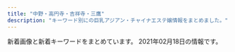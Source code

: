```yaml
---
title: "中野・高円寺・吉祥寺・三鷹"
description: "キーワード別にの巨乳アジアン・チャイナエステ嬢情報をまとめました。"
---
```


新着画像と新着キーワードをまとめています。
2021年02月18日の情報です。

<DmmAffiliateIns />
<KeywordTable
  shops={
    [
    {
        "name": "FELAX\uff5e\u30d5\u30a3\u30e9\u30c3\u30af\u30b9\uff5e",
        "station": "JR\u837b\u7aaa\u99c5\u5357\u53e3",
        "img_links": [
            "http://www.smamu.net/felax/pc_schedule/photo/1576040135-1.jpg",
            "http://www.smamu.net/felax/pc_schedule/photo/1568375660-1.jpg",
            "http://www.smamu.net/felax/pc_schedule/photo/1592795981-2.jpg",
            "http://www.smamu.net/felax/pc_schedule/photo/1595914855-2.jpg",
            "http://www.smamu.net/felax/pc_schedule/photo/1590574344-2.jpg",
            "http://www.smamu.net/felax/pc_schedule/photo/1565404613-1.jpg",
            "http://www.smamu.net/felax/view_event/photo/news1555811745.jpg",
            "http://www.smamu.net/felax/pc_schedule/photo/1603447790-2.jpg",
            "http://www.smamu.net/felax/pc_schedule/photo/1565404403-2.jpg",
            "http://www.smamu.net/felax/pc_schedule/photo/1590574344-1.jpg",
            "http://www.smamu.net/felax/pc_schedule/photo/1603447790-1.jpg",
            "http://www.smamu.net/felax/pc_schedule/photo/1592795981-1.jpg",
            "http://www.smamu.net/felax/pc_schedule/photo/m_noimage.jpg",
            "http://www.smamu.net/felax/pc_schedule/photo/1570586365-1.jpg",
            "http://www.smamu.net/felax/pc_schedule/photo/1517453567-1.jpg",
            "http://www.smamu.net/felax/pc_schedule/photo/1576040135-2.jpg",
            "http://www.smamu.net/felax/view_event/photo/news1590361658.jpg",
            "http://www.smamu.net/felax/view_obj/bn_top_mobile.png",
            "http://www.smamu.net/felax/view_event/photo/news1563170981.jpg",
            "http://www.smamu.net/felax/pc_schedule/photo/1565404403-1.jpg",
            "http://www.smamu.net/felax/pc_schedule/photo/1511422738-1.jpg",
            "http://www.smamu.net/felax/pc_schedule/photo/1598447425-2.jpg",
            "http://www.smamu.net/felax/view_event/photo/news1569287483.jpg",
            "http://www.smamu.net/felax/pc_schedule/photo/1595914855-1.jpg",
            "http://www.smamu.net/felax/pc_schedule/photo/1566885846-1.jpg",
            "http://www.smamu.net/felax/pc_schedule/photo/1511335107-1.jpg",
            "http://www.smamu.net/felax/pc_schedule/photo/1574742324-1.jpg",
            "http://www.smamu.net/felax/pc_schedule/photo/1598447425-1.jpg",
            "http://www.smamu.net/felax/news/photo/news1603447790.jpg"
        ],
        "url": "http://www.smamu.net/felax/",
        "keywords": {}
    },
    {
        "url": "http://oil-msg.com/satsuki/",
        "keywords": {},
        "name": "\u5f69\u6708",
        "img_links": [
            "http://oil-msg.com/satsuki/images/p-10.jpg",
            "http://oil-msg.com/satsuki/images/p-9.jpg",
            "http://oil-msg.com/satsuki/images/price_other.png",
            "http://oil-msg.com/satsuki/images/osirase.jpg",
            "http://oil-msg.com/satsuki/images/p-12.jpg",
            "http://oil-msg.com/satsuki/images/special_campaign.jpg",
            "http://oil-msg.com/satsuki/images/p-11.jpg",
            "http://oil-msg.com/satsuki/images/back.png",
            "http://oil-msg.com/satsuki/images/price_oillymph.png",
            "http://oil-msg.com/satsuki/images/bnr_restart.jpg",
            "http://oil-msg.com/satsuki/images/t-1.png",
            "http://oil-msg.com/satsuki/images/p-8.jpg",
            "http://oil-msg.com/satsuki/images/copy.jpg",
            "http://oil-msg.com/satsuki/images/price_awaawa.png",
            "http://oil-msg.com/satsuki/images/symbol_red.png",
            "http://oil-msg.com/satsuki/images/mainImages.jpg",
            "http://oil-msg.com/satsuki/images/p-5.jpg",
            "http://oil-msg.com/satsuki/images/campaign.jpg",
            "http://oil-msg.com/satsuki/images/price_awaawa-2.png",
            "http://oil-msg.com/satsuki/images/price_awaawa-1.png",
            "http://oil-msg.com/satsuki/images/price_awaawa-3.png"
        ],
        "station": "JR\u897f\u837b\u7aaa\u99c5\u5317\u53e3"
    },
    {
        "keywords": {
            "84": 12,
            "C": 12,
            "86": 24,
            "D": 60,
            "87": 36
        },
        "img_links": [
            "http://kokoro.tyo.cm/images/room6.jpg",
            "http://kokoro.tyo.cm/images/room2.jpg",
            "http://kokoro.tyo.cm/images/end.png",
            "http://kokoro.tyo.cm/images/s_link.png",
            "http://kokoro.tyo.cm/images/room9.jpg",
            "http://kokoro.tyo.cm/photos/sites/51/2020/07/2020072006112316.jpg",
            "http://kokoro.tyo.cm/images/room1.jpg",
            "http://kokoro.tyo.cm/images/room8.jpg",
            "http://kokoro.tyo.cm/images/s1.png",
            "http://kokoro.tyo.cm/images/top.png",
            "http://kokoro.tyo.cm/photos/sites/51/2020/05/202005280252106.jpg",
            "http://kokoro.tyo.cm/photos/sites/51/2020/05/2020052802522685.jpg",
            "http://kokoro.tyo.cm/photos/sites/51/2020/05/2020052802515180.jpg",
            "http://kokoro.tyo.cm/images/room3.jpg",
            "http://kokoro.tyo.cm/images/room5.jpg",
            "http://kokoro.tyo.cm/images/s_staff.png",
            "http://kokoro.tyo.cm/images/s2.png",
            "http://kokoro.tyo.cm/images/room10.jpg",
            "http://kokoro.tyo.cm/photos/sites/51/2020/09/2020091807042947.jpg",
            "http://kokoro.tyo.cm/images/staff_line.png",
            "http://kokoro.tyo.cm/images/staff0.jpg",
            "http://kokoro.tyo.cm/images/room7.jpg",
            "http://kokoro.tyo.cm/images/room4.jpg",
            "http://kokoro.tyo.cm/images/s3.png"
        ],
        "name": "kokoro",
        "station": "JR\u837b\u7aaa\u99c5\u5357\u53e3",
        "url": "http://kokoro.tyo.cm/"
    },
    {
        "url": "http://tiamo.est.cm/",
        "img_links": [],
        "station": "JR\u837b\u7aaa\u99c5\u5357\u53e3",
        "keywords": {},
        "name": "TIAMO \u30c6\u30a3\u30a2\u30e2"
    },
    {
        "station": "\u6b66\u8535\u95a2\u99c5\u5317\u53e3",
        "keywords": {
            "85": 3,
            "D": 4,
            "84": 1,
            "86": 1,
            "E": 1,
            "C": 1,
            "88": 1
        },
        "name": "\u30e9\u30d6\u30ea\u30cf\u30fc\u30c8",
        "img_links": [
            "http://lovelyheart.iest.jp/images/home/index_11.png",
            "http://lovelyheart.iest.jp/images/home/index_15.png",
            "http://lovelyheart.iest.jp/images/home/index_tel.png",
            "http://lovelyheart.iest.jp/images/staff/staff_08d.jpg",
            "http://lovelyheart.iest.jp/images/staff/staff_03.png",
            "http://lovelyheart.iest.jp/images/home/index_09.png",
            "http://lovelyheart.iest.jp/images/top/top_06.jpg",
            "http://lovelyheart.iest.jp/images/top_flash_02.jpg",
            "http://lovelyheart.iest.jp/images/home/index_01.png",
            "http://lovelyheart.iest.jp/images/staff/staff_01.png",
            "http://lovelyheart.iest.jp/images/top/top_04.jpg",
            "http://lovelyheart.iest.jp/images/top_04.png",
            "http://lovelyheart.iest.jp/images/top/top_05.jpg",
            "http://lovelyheart.iest.jp/images/top_flash_01.jpg",
            "http://lovelyheart.iest.jp/images/home/index_19.png",
            "http://lovelyheart.iest.jp/images/top/top_08.png",
            "http://lovelyheart.iest.jp/images/top_02.png",
            "http://lovelyheart.iest.jp/images/home/index_g.png",
            "http://lovelyheart.iest.jp/images/home/index_a.png",
            "http://lovelyheart.iest.jp/images/home/index_07.png",
            "http://lovelyheart.iest.jp/images/headerParts01.png",
            "http://lovelyheart.iest.jp/images/home/index_17.png",
            "http://lovelyheart.iest.jp/images/home/index_14.png",
            "http://lovelyheart.iest.jp/images/home/top.jpg",
            "http://lovelyheart.iest.jp/images/home/index_f.png",
            "http://lovelyheart.iest.jp/images/top/top_01.jpg",
            "http://lovelyheart.iest.jp/images/staff/staff_01d.jpg",
            "http://lovelyheart.iest.jp/images/home/campaign_01.jpg",
            "http://lovelyheart.iest.jp/images/staff/staff_03d.jpg",
            "http://lovelyheart.iest.jp/images/home/index_05.png",
            "http://lovelyheart.iest.jp/images/top/top_02.jpg",
            "http://lovelyheart.iest.jp/images/top_01.png",
            "http://lovelyheart.iest.jp/images/home/index_12.png",
            "http://lovelyheart.iest.jp/images/home/index_10.png",
            "http://lovelyheart.iest.jp/images/staff/staff_02d.jpg",
            "http://lovelyheart.iest.jp/images/home/index_06.png",
            "http://lovelyheart.iest.jp/images/staff/staff_04d.jpg",
            "http://lovelyheart.iest.jp/images/page_top.png",
            "http://lovelyheart.iest.jp/images/home/index_13.png",
            "http://lovelyheart.iest.jp/images/home/campaign_02.jpg",
            "http://lovelyheart.iest.jp/images/top/top_03.jpg",
            "http://lovelyheart.iest.jp/images/home/index_d.png",
            "http://lovelyheart.iest.jp/images/staff/staff_07d.jpg",
            "http://lovelyheart.iest.jp/images/staff/staff_05d.jpg"
        ],
        "url": "http://lovelyheart.iest.jp/"
    },
    {
        "name": "\u306f\u3059\u3053",
        "url": "http://hasuko.work/",
        "station": "JR\u897f\u837b\u7aaa\u99c5\u5357\u53e3",
        "keywords": {},
        "img_links": []
    },
    {
        "station": "JR\u9ad8\u5186\u5bfa\u99c5\u5357\u53e3",
        "url": "http://ms-heal.com/",
        "keywords": {},
        "name": "\u9b54\u732b",
        "img_links": [
            "http://ms-heal.com/images/12.jpg",
            "http://ms-heal.com/images/03.jpg",
            "http://ms-heal.com/images/top1.jpg",
            "http://ms-heal.com/images/11.jpg",
            "http://ms-heal.com/images/082.jpg",
            "http://ms-heal.com/images/new1.jpg",
            "http://ms-heal.com/images/girl.jpg",
            "http://ms-heal.com/images/116.jpg",
            "http://ms-heal.com/images/n1.jpg",
            "http://ms-heal.com/images/15.jpg",
            "http://ms-heal.com/images/06.jpg",
            "http://ms-heal.com/images/13.jpg",
            "http://ms-heal.com/images/07.jpg",
            "http://ms-heal.com/images/n3.jpg",
            "http://ms-heal.com/images/117.jpg",
            "http://ms-heal.com/images/02.jpg",
            "http://ms-heal.com/images/04.jpg",
            "http://ms-heal.com/images/09.jpg",
            "http://ms-heal.com/images/131.jpg",
            "http://ms-heal.com/images/tel.png",
            "http://ms-heal.com/images/053.jpg",
            "http://ms-heal.com/images/05.jpg",
            "http://ms-heal.com/images/m1.jpg",
            "http://ms-heal.com/images/14.jpg",
            "http://ms-heal.com/images/s_cast.png",
            "http://ms-heal.com/images/tiao.jpg",
            "http://ms-heal.com/images/052.jpg",
            "http://ms-heal.com/images/01.jpg",
            "http://ms-heal.com/images/08.jpg"
        ]
    },
    {
        "station": "JR\u4e2d\u91ce\u99c5\u5317\u53e3",
        "img_links": [
            "http://fureai-massage.info/i/img/acc1.jpg",
            "http://fureai-massage.info/img/st7.jpg",
            "http://fureai-massage.info/img/st2.jpg",
            "http://fureai-massage.info/img/st28.jpg",
            "http://fureai-massage.info/img/st6.jpg",
            "http://fureai-massage.info/img/acc2.jpg",
            "http://fureai-massage.info/img/botton.jpg",
            "http://fureai-massage.info/img/st4.jpg",
            "http://fureai-massage.info/img/acc4.jpg",
            "http://fureai-massage.info/i/img/st4.jpg",
            "http://fureai-massage.info/i/img/acc4.jpg",
            "http://fureai-massage.info/img/fla.jpg",
            "http://fureai-massage.info/img/acc1.jpg",
            "http://fureai-massage.info/i/img/st7.jpg",
            "http://fureai-massage.info/img/acc3.jpg",
            "http://fureai-massage.info/i/img/r3.jpg",
            "http://fureai-massage.info/img/mo.png",
            "http://fureai-massage.info/i/img/acc2.jpg",
            "http://fureai-massage.info/i/img/r4.jpg",
            "http://fureai-massage.info/i/img/st28.jpg",
            "http://fureai-massage.info/i/img/r2.jpg",
            "http://fureai-massage.info/i/img/r1.jpg",
            "http://fureai-massage.info/i/img/st2.jpg",
            "http://fureai-massage.info/i/img/st6.jpg",
            "http://fureai-massage.info/i/img/acc3.jpg"
        ],
        "keywords": {
            "C": 9,
            "E": 2,
            "86": 2,
            "84": 2,
            "D": 6,
            "85": 6
        },
        "url": "http://fureai-massage.info/",
        "name": "\u3075\u308c\u3042\u3044"
    },
    {
        "station": "JR\u9ad8\u5186\u5bfa\u99c5\u5317\u53e3",
        "url": "http://k-angel.info/",
        "img_links": [
            "http://k-angel.info/images/g01.jpg",
            "http://k-angel.info/images/zi_staff.png",
            "http://k-angel.info/images/g5.jpg",
            "http://k-angel.info/images/g2.jpg",
            "http://k-angel.info/images/r2.jpg",
            "http://k-angel.info/images/r5.jpg",
            "http://k-angel.info/images/nana.jpg",
            "http://k-angel.info/images/r3.jpg",
            "http://k-angel.info/images/flash.jpg",
            "http://k-angel.info/images/g06.jpg",
            "http://k-angel.info/images/a5.jpg",
            "http://k-angel.info/images/r4.jpg",
            "http://k-angel.info/images/flash1.jpg",
            "http://k-angel.info/images/r6.jpg",
            "http://k-angel.info/images/r1.jpg"
        ],
        "name": "Angel\u30fb\u30a8\u30f3\u30b8\u30a7\u30eb",
        "keywords": {
            "C": 7
        }
    },
    {
        "keywords": {},
        "station": "JR\u837b\u7aaa\u99c5\u5317\u53e3",
        "img_links": [
            "http://grace-ogikubo.link/_src/38258161/img20191226185648441738.png",
            "http://grace-ogikubo.link/_src/18502311/img20160905232411911726.png",
            "http://grace-ogikubo.link/_src/18502375/img20160907013331366028.png",
            "http://grace-ogikubo.link/_src/36050696/img20191009182552057053.png",
            "http://grace-ogikubo.link/_src/18502497/img20180515000939360533.png",
            "http://grace-ogikubo.link/_src/18502409/slider1.jpg",
            "http://grace-ogikubo.link/_src/33848822/img20190708123951442965.png",
            "http://grace-ogikubo.link/_src/33848818/img20190304223459260987.png",
            "http://grace-ogikubo.link/_src/18502412/1.jpg",
            "http://grace-ogikubo.link/_src/18502435/img20180514232217540570.png",
            "http://grace-ogikubo.link/_src/18502255/wechatimg584_20190422220534557.jpg",
            "http://grace-ogikubo.link/_src/18502258/_dsf0569.jpg",
            "http://grace-ogikubo.link/_src/18502283/toho.png",
            "http://grace-ogikubo.link/_src/18502332/sign.png",
            "http://grace-ogikubo.link/_src/18502256/_dsf0551-hdr.jpg",
            "http://grace-ogikubo.link/_src/18502374/img20160907013313231455.png",
            "http://grace-ogikubo.link/_src/18502272/line1.png",
            "http://grace-ogikubo.link/_src/18502416/2.jpg",
            "http://grace-ogikubo.link/_src/18502350/ss1.png",
            "http://grace-ogikubo.link/_src/18502383/line4.png",
            "http://grace-ogikubo.link/_src/18502254/wechatimg583_20190422220513214.jpg",
            "http://grace-ogikubo.link/_src/18502260/gg2.png",
            "http://grace-ogikubo.link/_src/46513734/img20180515000939349207.png",
            "http://grace-ogikubo.link/_src/51290507/img20210201120516241881.png",
            "http://grace-ogikubo.link/_src/33847584/img20180515000939321049.png",
            "http://grace-ogikubo.link/_src/18502309/img20160905232400497638.png",
            "http://grace-ogikubo.link/_src/18502268/sign.png",
            "http://grace-ogikubo.link/_src/46513781/img20200128123935549821.png",
            "http://grace-ogikubo.link/_src/18502327/img20160906032301604001.png",
            "http://grace-ogikubo.link/_src/18502422/img20191001123048353708.png",
            "http://grace-ogikubo.link/_src/18502257/_dsf0560.jpg",
            "http://grace-ogikubo.link/_src/18502317/img20160905232518927313.png",
            "http://grace-ogikubo.link/_src/36050681/img20191009182552057053.png",
            "http://grace-ogikubo.link/_src/33847581/img20190304223459260987.png",
            "http://grace-ogikubo.link/_src/48518203/img20201002172121418956.png",
            "http://grace-ogikubo.link/_src/33848820/img20180515000939321049.png",
            "http://grace-ogikubo.link/_src/18502410/slider2.jpg",
            "http://grace-ogikubo.link/_src/46513779/img20180515000939366224.png",
            "http://grace-ogikubo.link/_src/46513791/img20191210193133198345.png",
            "http://grace-ogikubo.link/_src/48517942/img20201002172121418956.png",
            "http://grace-ogikubo.link/_src/46513788/img20180515000939349207.png",
            "http://grace-ogikubo.link/_src/18502282/bloc.png",
            "http://grace-ogikubo.link/_src/18502372/img20160907013218046305.png",
            "http://grace-ogikubo.link/_src/49556469/img20201029190543267488.png",
            "http://grace-ogikubo.link/_src/18502315/img20160905232445224246.png",
            "http://grace-ogikubo.link/_src/22329248/img20180515000939399763.png",
            "http://grace-ogikubo.link/_src/18502252/sign.png",
            "http://grace-ogikubo.link/_src/18502379/ss3.png",
            "http://grace-ogikubo.link/_src/18502411/slider3.jpg",
            "http://grace-ogikubo.link/_src/46513721/img20180515000939399763.png",
            "http://grace-ogikubo.link/_src/49556483/img20201029190543267488.png",
            "http://grace-ogikubo.link/_src/48518202/img20201002172121373632.png",
            "http://grace-ogikubo.link/_src/22326430/sign.png",
            "http://grace-ogikubo.link/_src/46513773/img20191210193133198345.png",
            "http://grace-ogikubo.link/_src/18502408/slider4.jpg",
            "http://grace-ogikubo.link/_src/33847588/img20190708123951442965.png",
            "http://grace-ogikubo.link/_src/18502399/img20160907020750279447.png",
            "http://grace-ogikubo.link/_src/38258164/img20191226185648441738.png",
            "http://grace-ogikubo.link/_src/18502284/tel2.png",
            "http://grace-ogikubo.link/_src/22329262/img20180515003004409500.png",
            "http://grace-ogikubo.link/_src/46513792/img20180515000939366224.png",
            "http://grace-ogikubo.link/_src/18502259/gg1.png",
            "http://grace-ogikubo.link/_src/18502424/img20180520131800398045.png",
            "http://grace-ogikubo.link/_src/18502414/wechatimg276.jpg",
            "http://grace-ogikubo.link/_src/39132552/img20200128123935549821.png",
            "http://grace-ogikubo.link/_src/18502313/img20160905232432223316.png",
            "http://grace-ogikubo.link/_src/18502430/slider.jpg",
            "http://grace-ogikubo.link/_src/18502373/img20160907013250266894.png",
            "http://grace-ogikubo.link/_src/18502341/sign.png",
            "http://grace-ogikubo.link/_src/48517939/img20201002172121373632.png",
            "http://grace-ogikubo.link/_src/18502420/img20191001122905775719.png",
            "http://grace-ogikubo.link/_src/18502270/xxxx.png"
        ],
        "url": "http://grace-ogikubo.link/",
        "name": "\u30b0\u30ec\u30fc\u30b9"
    },
    {
        "url": "http://www.shiroikoibito.esturl.com/",
        "station": "JR\u9ad8\u5186\u5bfa\u99c5\u5317\u53e3",
        "name": "\u767d\u3044\u604b\u4eba",
        "img_links": [
            "http://www.shiroikoibito.esturl.com/files/003.jpg",
            "http://www.shiroikoibito.esturl.com/files/001.jpg",
            "http://www.shiroikoibito.esturl.com/files/005.jpg",
            "http://www.shiroikoibito.esturl.com/images/girls-bar.png",
            "http://www.shiroikoibito.esturl.com/images/info1.jpg",
            "http://www.shiroikoibito.esturl.com/files/004.jpg",
            "http://www.shiroikoibito.esturl.com/images/info_text.jpg",
            "http://www.shiroikoibito.esturl.com/files/002.jpg",
            "http://www.shiroikoibito.esturl.com/images/info2.jpg",
            "http://www.shiroikoibito.esturl.com/images/bar-inte.png",
            "http://www.shiroikoibito.esturl.com/images/bar-news.png",
            "http://www.shiroikoibito.esturl.com/images/bar-girls.png",
            "http://www.shiroikoibito.esturl.com/images/bar-infomation.png"
        ],
        "keywords": {
            "E": 1,
            "D": 4,
            "89": 1,
            "87": 4
        }
    },
    {
        "img_links": [
            "http://aes-heal.com/css/nav/nav-004.jpg",
            "http://aes-heal.com/staff/rin/01.jpg",
            "http://aes-heal.com/css/nav/nav-005.jpg",
            "http://aes-heal.com/staff/kana/01.jpg",
            "http://aes-heal.com/css/nav/nav-002.jpg",
            "http://aes-heal.com/css/m-top05.jpg",
            "http://aes-heal.com/css/campaign.jpg",
            "http://aes-heal.com/css/nav/nav-003.jpg",
            "http://aes-heal.com/css/nav/nav-006.jpg",
            "http://aes-heal.com/staff/yui/01.jpg",
            "http://aes-heal.com/css/m-head.jpg",
            "http://aes-heal.com/staff/mimi/01.jpg",
            "http://aes-heal.com/staff/kiki/01.jpg",
            "http://aes-heal.com/staff/mai/01.jpg",
            "http://aes-heal.com/staff/emi/01.jpg",
            "http://aes-heal.com/images/call.png",
            "http://aes-heal.com/css/m-top02.jpg",
            "http://aes-heal.com/css/m-top04.jpg",
            "http://aes-heal.com/css/m-top03.jpg",
            "http://aes-heal.com/css/nav/nav-001.jpg",
            "http://aes-heal.com/staff/rio/01.jpg"
        ],
        "keywords": {
            "\u80f8": 1
        },
        "name": "\u91d1\u306e\u6708",
        "station": "\u4e0a\u77f3\u795e\u4e95\u99c5\u5317\u53e3",
        "url": "http://aes-heal.com/"
    },
    {
        "img_links": [
            "https://pureheart.tokyo/sites/default/files/pictures/2018-06/emi_001.jpg",
            "https://pureheart.tokyo/sites/default/files/pictures/2018-09/miyuki_002_0.jpg",
            "https://pureheart.tokyo/sites/default/files/pictures/2020-06/riri_001.jpg",
            "https://pureheart.tokyo/sites/default/files/pictures/2021-01/rize_004_1.jpg",
            "https://pureheart.tokyo/sites/default/files/pictures/2018-06/serina_001.jpg",
            "https://pureheart.tokyo/sites/default/files/pictures/2020-04/ai_003.jpg",
            "https://pureheart.tokyo/sites/default/files/default_images/blank_2.jpg",
            "https://pureheart.tokyo/sites/default/files/inline-images/PA311701.jpg",
            "https://pureheart.tokyo/sites/default/files/styles/large/public/pictures/2019-01/arisa_003.jpg",
            "https://pureheart.tokyo/sites/default/files/inline-images/PA311702.jpg",
            "https://pureheart.tokyo/sites/default/files/pictures/2019-01/arisa_003.jpg",
            "https://pureheart.tokyo/sites/default/files/pictures/2019-05/44D9B271-E871-4A0F-B72E-7C8385588897.jpeg",
            "https://pureheart.tokyo/sites/default/files/pictures/2020-04/erina_005.jpg",
            "https://pureheart.tokyo/sites/default/files/pictures/2018-12/shizuka_001_2.jpg",
            "https://pureheart.tokyo/sites/default/files/pictures/2018-06/noa_001.jpg",
            "https://pureheart.tokyo/sites/default/files/pictures/2018-06/aya_001.jpg"
        ],
        "url": "https://pureheart.tokyo/",
        "station": "JR\u837b\u7aaa\u99c5\u5317\u53e3",
        "keywords": {
            "\u5de8\u4e73": 1,
            "\u30bb\u30af\u30b7\u30fc": 1,
            "\u4e73": 1,
            "\u304a\u3063\u3071\u3044": 1,
            "F": 1
        },
        "name": "Pure Heart"
    },
    {
        "station": "\u4e95\u837b\u99c5\u5357\u53e3",
        "img_links": [
            "http://relax-esthe.blue/images/s1.jpg",
            "http://relax-esthe.blue/images/cg3.jpg",
            "http://relax-esthe.blue/images/cg4.jpg",
            "http://relax-esthe.blue/images/cg1.jpg",
            "http://relax-esthe.blue/images/cg2.jpg",
            "http://relax-esthe.blue/images/s3.jpg",
            "http://relax-esthe.blue/images/s2.jpg",
            "http://relax-esthe.blue/images/mobile.jpg",
            "http://relax-esthe.blue/images/s5.jpg",
            "http://relax-esthe.blue/images/bnr200.jpg"
        ],
        "url": "http://relax-esthe.blue/",
        "keywords": {},
        "name": "Cherry-\u30c1\u30a7\u30ea\u30fc-"
    },
    {
        "station": "\u91ce\u65b9\u99c5\u5357\u53e3",
        "url": "https://su-rinpa.tokyo/",
        "name": "\u6c34\u6676\u5bae-\u3059\u3044\u3057\u3087\u3046\u304d\u3085\u3046-",
        "img_links": [],
        "keywords": {}
    },
    {
        "url": "http://flower.este.work/",
        "keywords": {
            "84": 22,
            "E": 44,
            "D": 22,
            "88": 22,
            "83": 10,
            "90": 22,
            "C": 10
        },
        "img_links": [
            "http://flower.este.work/2/uploadimg/1605325559.jpg",
            "http://flower.este.work/2/uploadimg/1582955908.jpg",
            "http://flower.este.work/2/uploadimg/1582956078.jpg",
            "http://flower.este.work/2/uploadimg/1588680350.jpg",
            "http://flower.este.work/tel-c3a2f172a4364233cf4953ba8413cf3ce106683e214ac163f0bcec0a8d4147e4.png",
            "http://flower.este.work/2/uploadimg/1594008592.jpg",
            "http://flower.este.work/2/uploadimg/1605325806.jpg",
            "http://flower.este.work/2/uploadimg/1605327663.jpg",
            "http://flower.este.work/road01.jpg",
            "http://flower.este.work/clock-5cc2bd5bcb7451b383ea47c700e43ebef3d82c1ed848c3d687cdd456fbe5589c.png",
            "http://flower.este.work/road02.jpg",
            "http://flower.este.work/road04.jpg",
            "http://flower.este.work/2/uploadimg/1605325605.jpg",
            "http://flower.este.work/road03.jpg",
            "http://flower.este.work/2/uploadimg/1582956017.jpg"
        ],
        "station": "JR\u5409\u7965\u5bfa\u99c5\u5317\u53e3",
        "name": "Flower"
    },
    {
        "img_links": [
            "http://yumi-haru.work/img/sta1.jpg",
            "http://yumi-haru.work/sp/img/cam.jpg",
            "http://yumi-haru.work/img/s4.jpg",
            "http://yumi-haru.work/img/mo.png",
            "http://yumi-haru.work/sp/img/s4.jpg",
            "http://yumi-haru.work/img/acc.jpg",
            "http://yumi-haru.work/img/sta5.jpg",
            "http://yumi-haru.work/sp/img/tel.jpg",
            "http://yumi-haru.work/img/s3.jpg",
            "http://yumi-haru.work/sp/img/t-a.jpg",
            "http://yumi-haru.work/sp/img/pic.jpg",
            "http://yumi-haru.work/sp/img/tel2.jpg",
            "http://yumi-haru.work/sp/img/t-t.jpg",
            "http://yumi-haru.work/sp/img/sta5.jpg",
            "http://yumi-haru.work/sp/img/add.jpg",
            "http://yumi-haru.work/sp/img/s3.jpg",
            "http://yumi-haru.work/sp/img/s1.jpg",
            "http://yumi-haru.work/img/sta3.jpg",
            "http://yumi-haru.work/img/s2.jpg",
            "http://yumi-haru.work/sp/img/t-s.jpg",
            "http://yumi-haru.work/sp/img/acc.jpg",
            "http://yumi-haru.work/sp/img/sta4.jpg",
            "http://yumi-haru.work/sp/img/botton.jpg",
            "http://yumi-haru.work/img/s1.jpg",
            "http://yumi-haru.work/sp/img/t-o.jpg",
            "http://yumi-haru.work/sp/img/time.jpg",
            "http://yumi-haru.work/img/sta4.jpg",
            "http://yumi-haru.work/sp/img/tit.jpg",
            "http://yumi-haru.work/img/th.png",
            "http://yumi-haru.work/sp/img/sys.jpg",
            "http://yumi-haru.work/img/s5.jpg",
            "http://yumi-haru.work/img/top2.png",
            "http://yumi-haru.work/sp/img/t-r.jpg",
            "http://yumi-haru.work/sp/img/info.jpg",
            "http://yumi-haru.work/sp/img/s5.jpg",
            "http://yumi-haru.work/sp/img/sta1.jpg",
            "http://yumi-haru.work/img/nos.jpg",
            "http://yumi-haru.work/sp/img/pc.jpg"
        ],
        "station": "JR\u4e2d\u91ce\u99c5\u5357\u53e3",
        "name": "\u3086\u307f\u306e\u306f\u308b",
        "url": "http://yumi-haru.work/",
        "keywords": {
            "88": 4,
            "F": 2,
            "87": 4,
            "86": 1
        }
    },
    {
        "img_links": [
            "http://cutiehoney.estx.net/images/s1.jpg",
            "http://cutiehoney.estx.net/images/s3.jpg",
            "http://cutiehoney.estx.net/staff/3/1.jpg",
            "http://cutiehoney.estx.net/images/index_02.jpg",
            "http://cutiehoney.estx.net/images/new_08.jpg",
            "http://cutiehoney.estx.net/images/index_05.jpg",
            "http://cutiehoney.estx.net/images/staff_06.jpg",
            "http://cutiehoney.estx.net/staff/2/1.jpg",
            "http://cutiehoney.estx.net/images/s2.jpg",
            "http://cutiehoney.estx.net/images/index_04.jpg",
            "http://cutiehoney.estx.net/images/new_10.jpg",
            "http://cutiehoney.estx.net/images/staff_08.jpg",
            "http://cutiehoney.estx.net/images/index_11.jpg",
            "http://cutiehoney.estx.net/images/index_10.jpg",
            "http://cutiehoney.estx.net/images/index_07.jpg",
            "http://cutiehoney.estx.net/staff/1/1.jpg"
        ],
        "name": "Cutie Honey \uff5e\u30ad\u30e5\u30fc\u30c6\u30a3\u30fc\u30cf\u30cb\u30fc\uff5e",
        "url": "http://cutiehoney.estx.net/",
        "keywords": {},
        "station": "\u897f\u837b\u7aaa\u99c5\u5317\u53e3"
    },
    {
        "name": "\u30a8\u30b9\u30fb\u30c8\u30c3\u30d7",
        "img_links": [
            "http://f-relax.net/images/index_12.jpg",
            "http://f-relax.net/images/line.jpg",
            "http://f-relax.net/images/info_09.jpg",
            "http://f-relax.net/images/index_03.jpg",
            "http://f-relax.net/images/index_05.jpg",
            "http://f-relax.net/images/index_07.jpg",
            "http://f-relax.net/girl/01a.jpg",
            "http://f-relax.net/images/index_06.jpg",
            "http://f-relax.net/images/02.jpg",
            "http://f-relax.net/girl/02b.jpg",
            "http://f-relax.net/girl/03.jpg",
            "http://f-relax.net/girl/03a.jpg",
            "http://f-relax.net/girl/03b.jpg",
            "http://f-relax.net/images/index_16.jpg",
            "http://f-relax.net/images/index_13.jpg",
            "http://f-relax.net/images/acc.jpg",
            "http://f-relax.net/girl/01b.jpg",
            "http://f-relax.net/images/staff_09.jpg",
            "http://f-relax.net/girl/02.jpg",
            "http://f-relax.net/girl/04.jpg",
            "http://f-relax.net/images/rec.jpg",
            "http://f-relax.net/girl/04b.jpg",
            "http://f-relax.net/images/rec_09.jpg",
            "http://f-relax.net/images/index_14.jpg",
            "http://f-relax.net/images/info.jpg",
            "http://f-relax.net/images/index_02.jpg",
            "http://f-relax.net/images/01.jpg",
            "http://f-relax.net/girl/04a.jpg",
            "http://f-relax.net/girl/02a.jpg",
            "http://f-relax.net/girl/01.jpg",
            "http://f-relax.net/images/sub_12.jpg",
            "http://f-relax.net/images/index_01.jpg",
            "http://f-relax.net/images/index_04.jpg",
            "http://f-relax.net/images/index_11.jpg"
        ],
        "station": "JR\u4e09\u9df9\u99c5\u5357\u53e3",
        "url": "http://f-relax.net/",
        "keywords": {
            "85": 1,
            "90": 1,
            "88": 1,
            "86": 1,
            "C": 4
        }
    },
    {
        "name": "SPA ONLY ONE",
        "url": "http://spa-only-one.jpn.mn/",
        "keywords": {
            "84": 1,
            "85": 1,
            "D": 4,
            "87": 1,
            "C": 18,
            "86": 3
        },
        "station": "JR\u837b\u7aaa\u99c5\u5317\u53e3",
        "img_links": [
            "http://spa-only-one.jpn.mn/images/s5.jpg",
            "http://spa-only-one.jpn.mn/photos/sites/15/2018/05/2018052706473315.jpg",
            "http://spa-only-one.jpn.mn/images/s_link.png",
            "http://spa-only-one.jpn.mn/images/mobile.jpg",
            "http://spa-only-one.jpn.mn/photos/sites/15/2018/05/2018052706491571.jpg",
            "http://spa-only-one.jpn.mn/images/girl-z1.jpg",
            "http://spa-only-one.jpn.mn/images/s6.jpg",
            "http://spa-only-one.jpn.mn/photos/sites/15/2018/05/2018052706482112.jpg",
            "http://spa-only-one.jpn.mn/photos/sites/15/2018/02/2018020401442712-e1519260883926.jpg",
            "http://spa-only-one.jpn.mn/photos/sites/15/2018/05/2018050703260387.jpg",
            "http://spa-only-one.jpn.mn/photos/sites/15/2018/05/2018052706463940.jpg",
            "http://spa-only-one.jpn.mn/images/pick.jpg",
            "http://spa-only-one.jpn.mn/images/s4.jpg",
            "http://spa-only-one.jpn.mn/images/top.png",
            "http://spa-only-one.jpn.mn/photos/sites/15/2018/05/2018052706514671.jpg",
            "http://spa-only-one.jpn.mn/images/s_staff.png",
            "http://spa-only-one.jpn.mn/images/girl-z2.jpg",
            "http://spa-only-one.jpn.mn/photos/sites/15/2018/09/201809070336043.jpg",
            "http://spa-only-one.jpn.mn/images/s2.jpg",
            "http://spa-only-one.jpn.mn/photos/sites/15/2017/11/2017111706403963.jpg",
            "http://spa-only-one.jpn.mn/photos/sites/15/2018/05/2018052706495271.jpg",
            "http://spa-only-one.jpn.mn/images/news.jpg",
            "http://spa-only-one.jpn.mn/photos/sites/15/2020/06/2020062320024668.jpg"
        ]
    },
    {
        "name": "\u5922\u306e\u5bb6",
        "img_links": [
            "http://www.yumenoie.aromanv.com/files/012.jpg",
            "http://www.yumenoie.aromanv.com/files/019.jpg",
            "http://www.yumenoie.aromanv.com/files/018-02.jpg",
            "http://www.yumenoie.aromanv.com/files/007-02.jpg",
            "http://www.yumenoie.aromanv.com/files/020-02.jpg",
            "http://www.yumenoie.aromanv.com/files/009.jpg",
            "http://www.yumenoie.aromanv.com/files/016-02.jpg",
            "http://www.yumenoie.aromanv.com/files/004-02.jpg",
            "http://www.yumenoie.aromanv.com/files/003-02.jpg",
            "http://www.yumenoie.aromanv.com/files/013-02.jpg",
            "http://www.yumenoie.aromanv.com/files/014-02.jpg",
            "http://www.yumenoie.aromanv.com/images/m-left.jpg",
            "http://www.yumenoie.aromanv.com/images/call.png",
            "http://www.yumenoie.aromanv.com/files/001-02.jpg",
            "http://www.yumenoie.aromanv.com/files/010.jpg",
            "http://www.yumenoie.aromanv.com/files/014.jpg",
            "http://www.yumenoie.aromanv.com/files/016.jpg",
            "http://www.yumenoie.aromanv.com/files/003.jpg",
            "http://www.yumenoie.aromanv.com/images/m-top-right01.jpg",
            "http://www.yumenoie.aromanv.com/files/009-02.jpg",
            "http://www.yumenoie.aromanv.com/files/005.jpg",
            "http://www.yumenoie.aromanv.com/files/006.jpg",
            "http://www.yumenoie.aromanv.com/files/004.jpg",
            "http://www.yumenoie.aromanv.com/images/m-top02.jpg",
            "http://www.yumenoie.aromanv.com/files/012-02.jpg",
            "http://www.yumenoie.aromanv.com/files/002-02.jpg",
            "http://www.yumenoie.aromanv.com/files/001.jpg",
            "http://www.yumenoie.aromanv.com/files/019-02.jpg",
            "http://www.yumenoie.aromanv.com/photo_news/upimg/402235fb7410b2aa2b_0.jpg",
            "http://www.yumenoie.aromanv.com/images/m-yejiao.jpg",
            "http://www.yumenoie.aromanv.com/files/007.jpg",
            "http://www.yumenoie.aromanv.com/files/011.jpg",
            "http://www.yumenoie.aromanv.com/files/015.jpg",
            "http://www.yumenoie.aromanv.com/images/top-left01.jpg",
            "http://www.yumenoie.aromanv.com/images/m-top-right04.jpg",
            "http://www.yumenoie.aromanv.com/files/017-02.jpg",
            "http://www.yumenoie.aromanv.com/files/011-02.jpg",
            "http://www.yumenoie.aromanv.com/files/010-02.jpg",
            "http://www.yumenoie.aromanv.com/files/013.jpg",
            "http://www.yumenoie.aromanv.com/files/018.jpg",
            "http://www.yumenoie.aromanv.com/files/015-02.jpg",
            "http://www.yumenoie.aromanv.com/images/m-head.jpg",
            "http://www.yumenoie.aromanv.com/files/020.jpg",
            "http://www.yumenoie.aromanv.com/photo_news/upimg/765155fc710510dd3a_0.jpg",
            "http://www.yumenoie.aromanv.com/files/002.jpg",
            "http://www.yumenoie.aromanv.com/files/005-02.jpg",
            "http://www.yumenoie.aromanv.com/photo_news/upimg/473076013a2f5de951_0.jpg",
            "http://www.yumenoie.aromanv.com/images/m-right.jpg",
            "http://www.yumenoie.aromanv.com/images/m-top-right02.jpg",
            "http://www.yumenoie.aromanv.com/images/m-top-right03.jpg",
            "http://www.yumenoie.aromanv.com/files/006-02.jpg",
            "http://www.yumenoie.aromanv.com/files/017.jpg"
        ],
        "url": "http://www.yumenoie.aromanv.com/",
        "keywords": {
            "D": 30,
            "86": 16,
            "87": 22,
            "C": 8
        },
        "station": "\u4e0a\u77f3\u795e\u4e95\u99c5\u5357\u53e3"
    },
    {
        "keywords": {
            "D": 6,
            "88": 3,
            "E": 3,
            "89": 6
        },
        "station": "JR\u837b\u7aaa\u99c5\u897f\u53e3",
        "img_links": [
            "http://sugar.estheya.com/static/picture/staff01.jpg",
            "http://sugar.estheya.com/static/picture/staff03.jpg",
            "http://sugar.estheya.com/static/picture/staff02.jpg"
        ],
        "name": "Sugar \uff5e\u30b7\u30e5\u30ac\u30fc\uff5e",
        "url": "http://sugar.estheya.com/"
    },
    {
        "keywords": {
            "87": 1,
            "C": 1,
            "86": 1,
            "95": 3,
            "F": 1,
            "D": 3,
            "88": 1,
            "90": 1
        },
        "station": "JR\u9ad8\u5186\u5bfa\u99c5\u5317\u53e3",
        "name": "\u30d5\u30a7\u30a2\u30ea\u30fc",
        "url": "https://fairy.relaxjp.com/",
        "img_links": [
            "https://fairy.relaxjp.com/css/staff/staff02.jpg",
            "https://fairy.relaxjp.com/css/staff/staff05.jpg",
            "https://fairy.relaxjp.com/css/nav/nav-005.png",
            "https://fairy.relaxjp.com/css/staff/staff06.jpg",
            "https://fairy.relaxjp.com/css/nav/nav-001.png",
            "https://fairy.relaxjp.com/css/foot-tel.png",
            "https://fairy.relaxjp.com/css/topright02.jpg",
            "https://fairy.relaxjp.com/css/staff/staff03.jpg",
            "https://fairy.relaxjp.com/css/nav/nav-002.png",
            "https://fairy.relaxjp.com/css/nav/nav-003.png",
            "https://fairy.relaxjp.com/css/c01.jpg",
            "https://fairy.relaxjp.com/css/staff/staff01.jpg",
            "https://fairy.relaxjp.com/css/tel.png",
            "https://fairy.relaxjp.com/css/nav/nav-004.png",
            "https://fairy.relaxjp.com/css/staff/staff04.jpg",
            "https://fairy.relaxjp.com/css/nav/nav-006.png",
            "https://fairy.relaxjp.com/css/staff/staff07.jpg"
        ]
    },
    {
        "station": "\u65b0\u9ad8\u5186\u5bfa\u99c52\u756a\u51fa\u53e3",
        "url": "https://seitai.tokyo/",
        "name": "\u6e05\u6574\u4f53",
        "keywords": {},
        "img_links": []
    },
    {
        "keywords": {
            "87": 6,
            "D": 34,
            "86": 14,
            "85": 12,
            "\u30bb\u30af\u30b7\u30fc": 1,
            "E": 2,
            "88": 4
        },
        "station": "JR\u837b\u7aaa\u99c5\u897f\u53e32",
        "img_links": [
            "http://sweet-honey.jpn.mn/images/side_link01.png",
            "http://sweet-honey.jpn.mn/images/side_link03.png",
            "http://sweet-honey.jpn.mn/photos/sites/68/2021/01/2021012112503821.jpg",
            "http://sweet-honey.jpn.mn/photos/sites/68/2020/09/2020092908051538.jpg",
            "http://sweet-honey.jpn.mn/images/ico01.png",
            "http://sweet-honey.jpn.mn/photos/sites/68/2021/01/2021012611140172.jpg",
            "http://sweet-honey.jpn.mn/images/side_link02.png",
            "http://sweet-honey.jpn.mn/images/room5.jpg",
            "http://sweet-honey.jpn.mn/photos/sites/68/2019/12/2019121009263018.jpg",
            "http://sweet-honey.jpn.mn/images/mainimg01.png",
            "http://sweet-honey.jpn.mn/photos/sites/68/2020/12/2020121102071696.jpg",
            "http://sweet-honey.jpn.mn/photos/sites/68/2020/11/2020111901322238.jpg",
            "http://sweet-honey.jpn.mn/photos/sites/68/2019/12/2019121009263189.jpg",
            "http://sweet-honey.jpn.mn/photos/sites/68/2019/12/2019122903172723.jpg",
            "http://sweet-honey.jpn.mn/images/room1.jpg",
            "http://sweet-honey.jpn.mn/photos/sites/68/2021/01/2021012112500887.jpg",
            "http://sweet-honey.jpn.mn/images/room2.png",
            "http://sweet-honey.jpn.mn/photos/sites/68/2020/06/2020060401530098.jpg",
            "http://sweet-honey.jpn.mn/photos/sites/68/2020/12/2020120908160033.jpg",
            "http://sweet-honey.jpn.mn/photos/sites/68/2020/12/2020122608253883-e1608971203292.jpg",
            "http://sweet-honey.jpn.mn/images/mainimg02.png",
            "http://sweet-honey.jpn.mn/photos/sites/68/2020/12/2020120106175599.jpg",
            "http://sweet-honey.jpn.mn/photos/sites/68/2020/10/2020102804385899.jpg",
            "http://sweet-honey.jpn.mn/photos/sites/68/2020/12/2020120908151915.jpg",
            "http://sweet-honey.jpn.mn/images/room2.jpg",
            "http://sweet-honey.jpn.mn/photos/sites/68/2020/10/2020100307252790.jpg",
            "http://sweet-honey.jpn.mn/photos/sites/68/2020/12/2020122608221728.jpg",
            "http://sweet-honey.jpn.mn/images/room4.jpg",
            "http://sweet-honey.jpn.mn/images/room4.png",
            "http://sweet-honey.jpn.mn/photos/sites/68/2019/12/2019121009263013.jpg",
            "http://sweet-honey.jpn.mn/photos/sites/68/2019/12/2019122903172745.jpg",
            "http://sweet-honey.jpn.mn/photos/sites/68/2020/11/2020111901330367.jpg",
            "http://sweet-honey.jpn.mn/photos/sites/68/2020/06/2020060401504832.jpg"
        ],
        "url": "http://sweet-honey.jpn.mn/",
        "name": "\u30b9\u30a4\u30fc\u30c8\u30cf\u30cb\u30fc"
    },
    {
        "station": "\u65b0\u4e2d\u91ce\u99c54\u756a\u51fa\u53e3",
        "url": "https://nakano-mensesthe.com/",
        "keywords": {},
        "name": "\u6574\u4f53\u697d",
        "img_links": [
            "https://nakano-mensesthe.com/menu/home.png",
            "https://nakano-mensesthe.com/images/header3.png",
            "https://nakano-mensesthe.com/room/esthe2.jpg",
            "https://nakano-mensesthe.com/room/2.jpg",
            "https://nakano-mensesthe.com/2020/12/21/eri.jpg",
            "https://nakano-mensesthe.com/images/main-sp.jpg",
            "https://nakano-mensesthe.com/images/footer-r.png",
            "https://nakano-mensesthe.com/staff/nana-l1.jpg",
            "https://nakano-mensesthe.com/staff/eri-s1.jpg",
            "https://nakano-mensesthe.com/images/clear.png",
            "https://nakano-mensesthe.com/room/8.jpg",
            "https://nakano-mensesthe.com/menu/gallery.png",
            "https://nakano-mensesthe.com/room/esthe1.jpg",
            "https://nakano-mensesthe.com/icon/line.png",
            "https://nakano-mensesthe.com/room/3.jpg",
            "https://nakano-mensesthe.com/room/7.jpg",
            "https://nakano-mensesthe.com/menu/friend.png",
            "https://nakano-mensesthe.com/menu/blog.png",
            "https://nakano-mensesthe.com/images/main1.jpg",
            "https://nakano-mensesthe.com/link/mens-esthe.png",
            "https://nakano-mensesthe.com/button/home.png",
            "https://nakano-mensesthe.com/menu/info.png",
            "https://nakano-mensesthe.com/staff/eri-l1.jpg",
            "https://nakano-mensesthe.com/2019/08/31/1.jpg",
            "https://nakano-mensesthe.com/icon/yelp.png",
            "https://nakano-mensesthe.com/staff/aki-l1.jpg",
            "https://nakano-mensesthe.com/staff/yuri-l1.jpg",
            "https://nakano-mensesthe.com/room/1.jpg",
            "https://nakano-mensesthe.com/icon/twitter.png",
            "https://nakano-mensesthe.com/icon/facebook.png",
            "https://nakano-mensesthe.com/room/4.jpg",
            "https://nakano-mensesthe.com/images/footer-l.png",
            "https://nakano-mensesthe.com/room/esthe3.jpg",
            "https://nakano-mensesthe.com/2019/10/05/tenpo.jpg",
            "https://nakano-mensesthe.com/button/staff.png",
            "https://nakano-mensesthe.com/staff/aki-s1.jpg",
            "https://nakano-mensesthe.com/staff/nana-s1.jpg",
            "https://nakano-mensesthe.com/staff/yuri-s1.jpg",
            "https://nakano-mensesthe.com/button/blog.png"
        ]
    },
    {
        "station": "JR\u897f\u837b\u7aaa\u99c5\u5357\u53e3",
        "name": "\u3084\u3059\u3089\u304e\u51e6 \u82b1\u697d",
        "keywords": {},
        "url": "https://www.kagura.tokyo/",
        "img_links": [
            "https://static.wixstatic.com/media/3f1889_365a1c01b11e45068c4432b93f9c4bae~mv2.png",
            "https://static.wixstatic.com/media/3f1889_df432e03872140c38add5b2746291971~mv2_d_1280_4830_s_2.png",
            "https://static.wixstatic.com/media/11062b_adfb71c8d3184c0da6217c56e72cfd34f000.jpg",
            "https://static.wixstatic.com/media/3f1889_d5863990d0fb4ec5be54d7f6e68f3d5f~mv2.png",
            "https://static.wixstatic.com/media/3f1889_fcd9b2e88eaf4467b0d433f465f82e29~mv2.jpg",
            "https://static.wixstatic.com/media/3f1889_8e4787061f714a468e91941852cf1eec~mv2_d_1599_4320_s_2.jpg",
            "https://static.wixstatic.com/media/11062b_8b93d3d5a6584b69893408bb08e64122f000.jpg",
            "https://static.wixstatic.com/media/3f1889_8c2e9b0dd6a64ae4baaf64673e8f3f0f~mv2.jpg",
            "https://static.wixstatic.com/media/3f1889_31b52551f2694c2f911b20e71ef2b3b2~mv2_d_2700_1600_s_2.jpg",
            "https://static.wixstatic.com/media/3f1889_ab8d2cf7913a412283ba6a9b444d2a6e~mv2.png",
            "https://static.wixstatic.com/media/11062b_2042bb7351284f0f982e4787d37415e6f000.jpg",
            "https://static.wixstatic.com/media/3f1889_e91341eb203e4243bc92a5de17a173e2~mv2.png",
            "https://static.wixstatic.com/media/3f1889_734d04c2a52d4e95afc0c103f98beb36~mv2.jpg",
            "https://static.wixstatic.com/media/3f1889_769941b5f63d44329a1797c335d938ee~mv2.png",
            "https://static.wixstatic.com/media/3f1889_42006b8157ef484d90a6ac233fe797a4~mv2_d_2300_3517_s_2.png",
            "https://static.wixstatic.com/media/11062b_84f0c9aa252b4b2ab1114febc012eacbf000.jpg"
        ]
    },
    {
        "name": "\u30a2\u30ef\u30a2\u30ef\u30d5\u30a7\u30a2\u30ea\u30fc",
        "station": "JR\u9ad8\u5186\u5bfa\u99c5\u5317\u53e3",
        "url": "http://jewelry-hak.xyz/",
        "img_links": [
            "http://jewelry-hak.xyz/_src/38511719/wechatimg570.jpg",
            "http://jewelry-hak.xyz/_src/38511754/wechatimg47_20210118145652388.jpg",
            "http://jewelry-hak.xyz/_src/50627318/wechatimg585.jpg",
            "http://jewelry-hak.xyz/_src/49611181/wechatimg48_20210118145652340.jpg",
            "http://jewelry-hak.xyz/_src/39952823/line.png",
            "http://jewelry-hak.xyz/_src/50627203/wechatimg585.jpg",
            "http://jewelry-hak.xyz/_src/38511779/line.png",
            "http://jewelry-hak.xyz/_src/38511789/cam4.jpg",
            "http://jewelry-hak.xyz/_src/49611183/wechatimg48_20210118145652340.jpg",
            "http://jewelry-hak.xyz/_src/49618165/slider1.jpg",
            "http://jewelry-hak.xyz/_src/38511751/wechatimg561.jpg",
            "http://jewelry-hak.xyz/_src/50627315/wechatimg584_20201202144744254.jpg",
            "http://jewelry-hak.xyz/_src/38511776/4.jpg",
            "http://jewelry-hak.xyz/_src/50627227/wechatimg586.jpg",
            "http://jewelry-hak.xyz/_src/50627225/wechatimg586.jpg",
            "http://jewelry-hak.xyz/_src/38511721/wechatimg571.jpg",
            "http://jewelry-hak.xyz/_src/50627327/wechatimg590.jpg",
            "http://jewelry-hak.xyz/_src/38511774/2.jpg",
            "http://jewelry-hak.xyz/_src/50627205/wechatimg691.jpg",
            "http://jewelry-hak.xyz/_src/38511781/img20200108162027140241.png",
            "http://jewelry-hak.xyz/_src/38511777/line.png",
            "http://jewelry-hak.xyz/_src/38511746/wechatimg30.jpg",
            "http://jewelry-hak.xyz/_src/50627326/wechatimg590.jpg",
            "http://jewelry-hak.xyz/_src/38511717/wechatimg568.jpg",
            "http://jewelry-hak.xyz/_src/38513882/cam.jpg",
            "http://jewelry-hak.xyz/_src/38511791/navinavi_01.png",
            "http://jewelry-hak.xyz/_src/50627213/wechatimg914.jpg",
            "http://jewelry-hak.xyz/_src/38511753/wechatimg47_20210118145652388.jpg",
            "http://jewelry-hak.xyz/_src/38511788/cam3.jpg",
            "http://jewelry-hak.xyz/_src/50627317/wechatimg584_20201202144744254.jpg",
            "http://jewelry-hak.xyz/_src/50627316/wechatimg584_20201202144744254.jpg",
            "http://jewelry-hak.xyz/_src/38625720/wechatimg541.jpg",
            "http://jewelry-hak.xyz/_src/50627215/wechatimg914.jpg",
            "http://jewelry-hak.xyz/_src/38511786/cam2.jpg",
            "http://jewelry-hak.xyz/_src/38511785/cam2.jpg",
            "http://jewelry-hak.xyz/_src/50627320/wechatimg585.jpg",
            "http://jewelry-hak.xyz/_src/50627226/wechatimg586.jpg",
            "http://jewelry-hak.xyz/_src/50627323/wechatimg691.jpg",
            "http://jewelry-hak.xyz/_src/49618155/slider2.jpg",
            "http://jewelry-hak.xyz/_src/38511752/wechatimg47_20210118145652388.jpg",
            "http://jewelry-hak.xyz/_src/38511760/wechatimg30.jpg",
            "http://jewelry-hak.xyz/_src/49642825/mmexport1604298600845.jpg",
            "http://jewelry-hak.xyz/_src/38511793/navinavi_02.png",
            "http://jewelry-hak.xyz/_src/38511790/cam4.jpg",
            "http://jewelry-hak.xyz/_src/49611182/wechatimg48_20210118145652340.jpg",
            "http://jewelry-hak.xyz/_src/50627325/wechatimg691.jpg",
            "http://jewelry-hak.xyz/_src/38511775/3.jpg",
            "http://jewelry-hak.xyz/_src/50627328/wechatimg590.jpg",
            "http://jewelry-hak.xyz/_src/38511787/cam3.jpg",
            "http://jewelry-hak.xyz/_src/50627202/wechatimg585.jpg",
            "http://jewelry-hak.xyz/_src/38513880/cam.jpg",
            "http://jewelry-hak.xyz/_src/38511749/wechatimg561.jpg",
            "http://jewelry-hak.xyz/_src/50627324/wechatimg691.jpg",
            "http://jewelry-hak.xyz/_src/50627214/wechatimg914.jpg",
            "http://jewelry-hak.xyz/_src/50627319/wechatimg585.jpg",
            "http://jewelry-hak.xyz/_src/38511723/wechatimg569_20201101131633190.jpg",
            "http://jewelry-hak.xyz/_src/38511750/wechatimg561.jpg",
            "http://jewelry-hak.xyz/_src/50627206/wechatimg691.jpg"
        ],
        "keywords": {}
    },
    {
        "url": "http://heal-rlx.com/",
        "name": "Angelica\u30fb\u30a2\u30f3\u30b8\u30a7\u30ea\u30ab",
        "img_links": [
            "http://heal-rlx.com/scdl/staff/10122.jpg",
            "http://heal-rlx.com/images/access/road4.jpg",
            "http://heal-rlx.com/images/access/road2.jpg",
            "http://heal-rlx.com/scdl/staff/10031.jpg",
            "http://heal-rlx.com/scdl/staff/10041.jpg",
            "http://heal-rlx.com/images/campaign1.jpg",
            "http://heal-rlx.com/images/rec.jpg",
            "http://heal-rlx.com/scdl/staff/10121.jpg",
            "http://heal-rlx.com/scdl/staff/10101.jpg",
            "http://heal-rlx.com/images/access/road1.jpg",
            "http://heal-rlx.com/images/access/kanban.jpg",
            "http://heal-rlx.com/images/sptod.png",
            "http://heal-rlx.com/scdl/staff/10011.jpg",
            "http://heal-rlx.com/scdl/staff/10131.jpg",
            "http://heal-rlx.com/images/access/roaddm.png",
            "http://heal-rlx.com/images/gallery/gallery03.jpg",
            "http://heal-rlx.com/images/campaign2.jpg",
            "http://heal-rlx.com/scdl/staff/10051.jpg",
            "http://heal-rlx.com/scdl/staff/10071.jpg",
            "http://heal-rlx.com/images/sptel.png",
            "http://heal-rlx.com/images/gallery/gallery01.jpg",
            "http://heal-rlx.com/scdl/staff/10102.jpg",
            "http://heal-rlx.com/scdl/staff/10021.jpg",
            "http://heal-rlx.com/images/access/road3.jpg",
            "http://heal-rlx.com/scdl/staff/10111.jpg",
            "http://heal-rlx.com/images/gallery/gallery02.jpg"
        ],
        "station": "JR\u4e2d\u91ce\u99c5\u5357\u53e3",
        "keywords": {}
    },
    {
        "img_links": [
            "http://www.aroma-rosa.info/files/002-03.jpg",
            "http://www.aroma-rosa.info/files/003-03.jpg",
            "http://www.aroma-rosa.info/images/m2.jpg",
            "http://www.aroma-rosa.info/files/014-02.jpg",
            "http://www.aroma-rosa.info/files/006-03.jpg",
            "http://www.aroma-rosa.info/images/m4.jpg",
            "http://www.aroma-rosa.info/files/004.jpg",
            "http://www.aroma-rosa.info/files/015.jpg",
            "http://www.aroma-rosa.info/images/rsubt7.png",
            "http://www.aroma-rosa.info/files/013-02.jpg",
            "http://www.aroma-rosa.info/images/m3.jpg",
            "http://www.aroma-rosa.info/files/008-03.jpg",
            "http://www.aroma-rosa.info/images/m1.jpg",
            "http://www.aroma-rosa.info/files/015-03.jpg",
            "http://www.aroma-rosa.info/files/006.jpg",
            "http://www.aroma-rosa.info/files/016-02.jpg",
            "http://www.aroma-rosa.info/images/m6.jpg",
            "http://www.aroma-rosa.info/images/rsubt2.png",
            "http://www.aroma-rosa.info/images/rsubt6.png",
            "http://www.aroma-rosa.info/files/008.jpg",
            "http://www.aroma-rosa.info/images/rsubt1.png",
            "http://www.aroma-rosa.info/images/b-tel.png",
            "http://www.aroma-rosa.info/files/002-02.jpg",
            "http://www.aroma-rosa.info/files/008-02.jpg",
            "http://www.aroma-rosa.info/files/002.jpg",
            "http://www.aroma-rosa.info/files/003-02.jpg",
            "http://www.aroma-rosa.info/files/014.jpg",
            "http://www.aroma-rosa.info/files/004-02.jpg",
            "http://www.aroma-rosa.info/files/005-03.jpg",
            "http://www.aroma-rosa.info/files/013.jpg",
            "http://www.aroma-rosa.info/files/004-03.jpg",
            "http://www.aroma-rosa.info/images/tel2.png",
            "http://www.aroma-rosa.info/files/006-02.jpg",
            "http://www.aroma-rosa.info/files/015-02.jpg",
            "http://www.aroma-rosa.info/files/005.jpg",
            "http://www.aroma-rosa.info/images/rsubt5.png",
            "http://www.aroma-rosa.info/files/005-02.jpg",
            "http://www.aroma-rosa.info/images/b-online.png",
            "http://www.aroma-rosa.info/files/016.jpg",
            "http://www.aroma-rosa.info/files/013-03.jpg",
            "http://www.aroma-rosa.info/files/016-03.jpg",
            "http://www.aroma-rosa.info/images/rsubt3.png",
            "http://www.aroma-rosa.info/images/slider-img002.jpg",
            "http://www.aroma-rosa.info/images/slider-img001.jpg",
            "http://www.aroma-rosa.info/files/014-03.jpg",
            "http://www.aroma-rosa.info/images/rsubt4.png",
            "http://www.aroma-rosa.info/files/003.jpg"
        ],
        "name": "\u30ed\u30fc\u30b6",
        "station": "JR\u837b\u7aaa\u99c5\u897f\u53e3",
        "url": "http://www.aroma-rosa.info/",
        "keywords": {
            "C": 24,
            "86": 8,
            "84": 8,
            "85": 24,
            "D": 56,
            "88": 8,
            "87": 32
        }
    },
    {
        "station": "JR\u837b\u7aaa\u99c5\u897f\u53e3",
        "keywords": {
            "90": 1,
            "C": 4,
            "D": 12,
            "88": 2,
            "E": 1,
            "87": 11,
            "85": 1,
            "86": 2
        },
        "name": "Tiramisu-\u30c6\u30a3\u30e9\u30df\u30b9-",
        "url": "http://tiramisu-o.com/",
        "img_links": [
            "http://tiramisu-o.com/images/index_13.jpg",
            "http://tiramisu-o.com/my_work/images/pic1.png",
            "http://tiramisu-o.com/images/index_02.jpg",
            "http://tiramisu-o.com/uploads/5884fb095e084ab1c3fb3c13535db9d6.jpg",
            "http://tiramisu-o.com/images/index_09.jpg",
            "http://tiramisu-o.com/images/index_17.jpg",
            "http://tiramisu-o.com/uploads/7c58aaecf422209a030b99bb8792a1cf.jpg",
            "http://tiramisu-o.com/images/index_16.jpg",
            "http://tiramisu-o.com/uploads/ece2636e552ccdbaf2cac9f9eee51c28.jpg",
            "http://tiramisu-o.com/images/photo_11.jpg",
            "http://tiramisu-o.com/images/index_06.jpg",
            "http://tiramisu-o.com/images/index_19.jpg",
            "http://tiramisu-o.com/uploads/748d799dda38b94591609302af071dd7.jpg",
            "http://tiramisu-o.com/images/index_12.jpg",
            "http://tiramisu-o.com/images/index_20.jpg",
            "http://tiramisu-o.com/images/index_08.jpg",
            "http://tiramisu-o.com/images/link_11.jpg",
            "http://tiramisu-o.com/images/index_22.jpg",
            "http://tiramisu-o.com/images/index_23.jpg",
            "http://tiramisu-o.com/uploads/5978b51ecca66ca81d431bcaad128c75.jpg",
            "http://tiramisu-o.com/uploads/ad5b83ad32836796dd7749edbda88c42.jpg",
            "http://tiramisu-o.com/uploads/a7263623a76fce9fd9e74e3c5231dde6.jpg",
            "http://tiramisu-o.com/uploads/702c1288dd9843aabfbb06d182fec4f4.jpg",
            "http://tiramisu-o.com/uploads/8db399091a85c075e1f0d0901aa7d948.jpg",
            "http://tiramisu-o.com/uploads/1a05c443783e211268f5fd91fee961e6.jpg",
            "http://tiramisu-o.com/images/index_15.jpg",
            "http://tiramisu-o.com/uploads/0576a8bf93edc11647c2e4e17ae1a0e1.jpg",
            "http://tiramisu-o.com/images/index_10.jpg",
            "http://tiramisu-o.com/images/girls_13.jpg",
            "http://tiramisu-o.com/images/girls_11.jpg",
            "http://tiramisu-o.com/uploads/a127317ec4f5d0dc2281168df4090856.jpg",
            "http://tiramisu-o.com/uploads/6f76cd9eaff23d5d6398e9d606a901d1.jpg",
            "http://tiramisu-o.com/images/index_07.jpg",
            "http://tiramisu-o.com/images/index_18.jpg",
            "http://tiramisu-o.com/uploads/c16088aeb419267011cf1f6cb5153cea.jpg",
            "http://tiramisu-o.com/images/photo_12.jpg",
            "http://tiramisu-o.com/images/index_03.jpg",
            "http://tiramisu-o.com/images/index_01.jpg",
            "http://tiramisu-o.com/uploads/74cae8e5ad5ff370a7835faa49a59ed0.jpg",
            "http://tiramisu-o.com/images/index_05.jpg",
            "http://tiramisu-o.com/images/index_24.jpg",
            "http://tiramisu-o.com/uploads/4e0b8c43eddabd91acede0412c242113.jpg",
            "http://tiramisu-o.com/uploads/01928d7157707ed584ed91afaee09aa7.jpg",
            "http://tiramisu-o.com/uploads/0f11fd28e7ec7bc3475d7e4d04d97321.jpg",
            "http://tiramisu-o.com/images/index_04.jpg",
            "http://tiramisu-o.com/uploads/7ad70e845e154bf3fac932727fb23777.jpg",
            "http://tiramisu-o.com/uploads/24dc578533fbd40c88dba3454a90df13.jpg"
        ]
    },
    {
        "station": "JR\u963f\u4f50\u30f6\u8c37\u99c5\u5317\u53e3",
        "img_links": [
            "http://massage.black/images/s03.jpg",
            "http://massage.black/images/kan.jpg",
            "http://massage.black/images/img02.jpg",
            "http://massage.black/images/info.png",
            "http://massage.black/images/img04.jpg",
            "http://massage.black/images/s02.jpg",
            "http://massage.black/images/s01.jpg",
            "http://massage.black/images/qr.jpg"
        ],
        "url": "http://massage.black/",
        "keywords": {},
        "name": "\u693f"
    },
    {
        "station": "JR\u4e2d\u91ce\u99c5\u5357\u53e3",
        "img_links": [
            "http://www.come0.work/templets/default/picture/top03.png",
            "http://www.come0.work/templets/default/picture/tit2.jpg",
            "http://www.come0.work/uploads/201102/1-201102105649605.jpg",
            "http://www.come0.work/templets/default/picture/tit1.jpg",
            "http://www.come0.work/templets/default/picture/tit4.jpg",
            "http://www.come0.work/uploads/201102/1-201102105636225.jpg",
            "http://www.come0.work/templets/default/picture/footer.png",
            "http://www.come0.work/templets/default/picture/top01.png",
            "http://www.come0.work/templets/default/picture/top02.png",
            "http://www.come0.work/templets/default/picture/tit3.jpg",
            "http://www.come0.work/{dede:global.cfg_templets_skin/}/picture/cg01.jpg",
            "http://www.come0.work/templets/default/picture/tit5.jpg",
            "http://www.come0.work/templets/default/picture/stal.png",
            "http://www.come0.work/{dede:global.cfg_templets_skin/}/picture/cg02.jpg",
            "http://www.come0.work/templets/default/picture/sys1.jpg",
            "http://www.come0.work/uploads/201110/1-201110102F2323.jpg"
        ],
        "url": "http://www.come0.work/",
        "keywords": {
            "\u4e73": 1
        },
        "name": "\u591c\u6765\u9999"
    },
    {
        "name": "\u53f0\u6e7eSpa",
        "station": "JR\u837b\u7aaa\u99c5\u897f\u53e3",
        "url": "http://esthe-taiwanspa.com/",
        "keywords": {},
        "img_links": [
            "http://esthe-taiwanspa.com/img/head_img.png",
            "http://esthe-taiwanspa.com/img/emi001.jpg",
            "http://esthe-taiwanspa.com/img/miki.jpg",
            "http://esthe-taiwanspa.com/img/reina3.jpg",
            "http://esthe-taiwanspa.com/img/corona-5.jpg",
            "http://esthe-taiwanspa.com/img/pagetop.png",
            "http://esthe-taiwanspa.com/img/topbg02.jpg",
            "http://esthe-taiwanspa.com/img/corona-3.jpg",
            "http://esthe-taiwanspa.com/img/honoka02.jpg",
            "http://esthe-taiwanspa.com/img/tel_img.png",
            "http://esthe-taiwanspa.com/img/mask05.jpg",
            "http://esthe-taiwanspa.com/img/mask01.jpg",
            "http://esthe-taiwanspa.com/img/nana2.jpg",
            "http://esthe-taiwanspa.com/img/yuki.jpg",
            "http://esthe-taiwanspa.com/img/sara002.jpg",
            "http://esthe-taiwanspa.com/img/mask04.jpg",
            "http://esthe-taiwanspa.com/img/corona-4.jpg",
            "http://esthe-taiwanspa.com/img/photo_01.jpg",
            "http://esthe-taiwanspa.com/img/mask02.jpg",
            "http://esthe-taiwanspa.com/img/mask03.jpg",
            "http://esthe-taiwanspa.com/img/sara2.jpg",
            "http://esthe-taiwanspa.com/img/ami.jpg",
            "http://esthe-taiwanspa.com/img/mami.jpg",
            "http://esthe-taiwanspa.com/img/anna.png",
            "http://esthe-taiwanspa.com/img/rei02.jpg",
            "http://esthe-taiwanspa.com/img/corona-2.jpg"
        ]
    },
    {
        "station": "JR\u9ad8\u5186\u5bfa\u99c5\u5317\u53e3",
        "img_links": [
            "http://hakanai.tokyo/uploads/200703/1-200F314511G53.jpg",
            "http://hakanai.tokyo/style/images/girl-z2.jpg",
            "http://hakanai.tokyo/uploads/210112/1-210112161346461.jpg",
            "http://hakanai.tokyo/style/images/room2.jpg",
            "http://hakanai.tokyo/uploads/200903/1-200Z3144H2605.jpg",
            "http://hakanai.tokyo/style/images/room1.jpg",
            "http://hakanai.tokyo/style/images/bj3.png",
            "http://hakanai.tokyo/style/images/dt.jpg",
            "http://hakanai.tokyo/uploads/210112/1-210112151422E5.jpg",
            "http://hakanai.tokyo/plus/images/room5.jpg",
            "http://hakanai.tokyo/style/images/mobile.jpg",
            "http://hakanai.tokyo/style/images/room4.jpg",
            "http://hakanai.tokyo/uploads/210112/1-21011215202O45.jpg",
            "http://hakanai.tokyo/uploads/201225/1-2012251A210T8.jpg",
            "http://hakanai.tokyo/uploads/210112/1-210112161334V9.jpg",
            "http://hakanai.tokyo/uploads/201225/1-2012251A14GR.jpg",
            "http://hakanai.tokyo/uploads/200903/1-200Z3144JG54.jpg",
            "http://hakanai.tokyo/uploads/200703/1-200F3144ZN57.jpg",
            "http://hakanai.tokyo/style/images/staff_line.png",
            "http://hakanai.tokyo/uploads/210112/1-21011216131CG.jpg",
            "http://hakanai.tokyo/style/images/end.jpg",
            "http://hakanai.tokyo/uploads/201225/1-2012251A2024P.jpg",
            "http://hakanai.tokyo/style/images/room3.jpg",
            "http://hakanai.tokyo/style/images/girl-z1.jpg",
            "http://hakanai.tokyo/uploads/210112/1-210112151943312.jpg",
            "http://hakanai.tokyo/uploads/200903/1-200Z3144I92D.jpg",
            "http://hakanai.tokyo/style/images/top.png"
        ],
        "name": "\u65b0\u53f0\u5317",
        "url": "http://hakanai.tokyo/",
        "keywords": {
            "C": 12,
            "D": 3,
            "86": 6,
            "E": 3
        }
    },
    {
        "keywords": {
            "C": 1
        },
        "url": "http://relax-free.info/rose/",
        "station": "JR\u6771\u4e2d\u91ce\u99c5\u897f\u53e3",
        "name": "\u30ed\u30fc\u30ba",
        "img_links": [
            "http://relax-free.info/rose/images/bill3.jpg",
            "http://relax-free.info/rose/images/t2.jpg",
            "http://relax-free.info/rose/images/b-hot.png",
            "http://relax-free.info/rose/images/bill1.jpg",
            "http://relax-free.info/rose/images/s1.jpg",
            "http://relax-free.info/rose/images/t3.jpg",
            "http://relax-free.info/rose/images/s2.jpg",
            "http://relax-free.info/rose/images/bill2.jpg",
            "http://relax-free.info/rose/images/bill4.jpg",
            "http://relax-free.info/rose/images/t1.jpg",
            "http://relax-free.info/rose/images/bar-sejutu.png",
            "http://relax-free.info/rose/images/t4.jpg",
            "http://relax-free.info/rose/images/s4.jpg",
            "http://relax-free.info/rose/images/bill5.jpg",
            "http://relax-free.info/rose/images/bar-greeting.png",
            "http://relax-free.info/rose/images/s3.jpg"
        ]
    },
    {
        "keywords": {},
        "img_links": [
            "http://www.es-sanken.link/images/head.jpg",
            "http://www.es-sanken.link/img/rina1.jpg",
            "http://www.es-sanken.link/sp/images/sys3.jpg",
            "http://www.es-sanken.link/sp/images/news.jpg",
            "http://www.es-sanken.link/staff/rina.jpg",
            "http://www.es-sanken.link/img/mayu1.jpg",
            "http://www.es-sanken.link/sp/staff/rina.jpg",
            "http://www.es-sanken.link/images/up.png",
            "http://www.es-sanken.link/sp/images/ac1.jpg",
            "http://www.es-sanken.link/staff/mayu.jpg",
            "http://www.es-sanken.link/staff/ayumi.jpg",
            "http://www.es-sanken.link/images/int2.jpg",
            "http://www.es-sanken.link/sp/img/mai1.jpg",
            "http://www.es-sanken.link/sp/img/ayumi1.jpg",
            "http://www.es-sanken.link/images/rec1.jpg",
            "http://www.es-sanken.link/sp/images/footer.jpg",
            "http://www.es-sanken.link/sp/images/sys2.jpg",
            "http://www.es-sanken.link/images/tg.jpg",
            "http://www.es-sanken.link/images/staff_t.jpg",
            "http://www.es-sanken.link/sp/staff/mai.jpg",
            "http://www.es-sanken.link/sp/images/int1.jpg",
            "http://www.es-sanken.link/sp/staff/sayuri.jpg",
            "http://www.es-sanken.link/sp/images/int2.jpg",
            "http://www.es-sanken.link/sp/staff/ayumi.jpg",
            "http://www.es-sanken.link/sp/images/rec2.jpg",
            "http://www.es-sanken.link/sp/images/head.jpg",
            "http://www.es-sanken.link/images/tr.jpg",
            "http://www.es-sanken.link/images/int1.jpg",
            "http://www.es-sanken.link/sp/img/rina1.jpg",
            "http://www.es-sanken.link/images/3.jpg",
            "http://www.es-sanken.link/img/ayumi1.jpg",
            "http://www.es-sanken.link/sp/img/mayu1.jpg",
            "http://www.es-sanken.link/sp/images/rec1.jpg",
            "http://www.es-sanken.link/images/6.jpg",
            "http://www.es-sanken.link/sp/staff/kana.jpg",
            "http://www.es-sanken.link/sp/img/kana1.jpg",
            "http://www.es-sanken.link/images/ta.jpg",
            "http://www.es-sanken.link/sp/images/newsb.png",
            "http://www.es-sanken.link/img/mai1.jpg",
            "http://www.es-sanken.link/sp/images/staff_t.jpg",
            "http://www.es-sanken.link/images/1.jpg",
            "http://www.es-sanken.link/sp/images/tel.jpg",
            "http://www.es-sanken.link/sp/img/sayuri1.jpg",
            "http://www.es-sanken.link/sp/images/comment.jpg",
            "http://www.es-sanken.link/images/news.jpg",
            "http://www.es-sanken.link/images/sys2.jpg",
            "http://www.es-sanken.link/staff/kana.jpg",
            "http://www.es-sanken.link/sp/images/interior_t.jpg",
            "http://www.es-sanken.link/staff/mai.jpg",
            "http://www.es-sanken.link/img/kana1.jpg",
            "http://www.es-sanken.link/images/4.jpg",
            "http://www.es-sanken.link/sp/images/topgirl.jpg",
            "http://www.es-sanken.link/img/mai2.jpg",
            "http://www.es-sanken.link/sp/images/sys1.jpg",
            "http://www.es-sanken.link/sp/staff/mayu.jpg",
            "http://www.es-sanken.link/images/2.jpg",
            "http://www.es-sanken.link/images/interior_t.jpg",
            "http://www.es-sanken.link/images/sm.jpg",
            "http://www.es-sanken.link/img/sayuri1.jpg",
            "http://www.es-sanken.link/sp/images/ac2.jpg",
            "http://www.es-sanken.link/staff/sayuri.jpg",
            "http://www.es-sanken.link/images/sys3.jpg",
            "http://www.es-sanken.link/images/5.jpg",
            "http://www.es-sanken.link/images/sys1.jpg",
            "http://www.es-sanken.link/images/rec2.jpg"
        ],
        "station": "JR\u4e2d\u91ce\u99c5\u5317\u53e3",
        "name": "S\u30fb\u30a2\u30ed\u30de",
        "url": "http://www.es-sanken.link"
    },
    {
        "station": "\u4e2d\u91ce\u5742\u4e0a\u99c53\u756a\u53e3",
        "img_links": [
            "http://massage-aroma.red/images/cg03.jpg",
            "http://massage-aroma.red/images/b3.jpg",
            "http://massage-aroma.red/images/cg06.jpg",
            "http://massage-aroma.red/images/tel.png",
            "http://massage-aroma.red/images/r2.jpg",
            "http://massage-aroma.red/images/r4.jpg",
            "http://massage-aroma.red/images/qrc.png",
            "http://massage-aroma.red/images/r1.jpg",
            "http://massage-aroma.red/images/r3.jpg",
            "http://massage-aroma.red/images/cg09.jpg",
            "http://massage-aroma.red/images/card.jpg",
            "http://massage-aroma.red/images/b4.jpg",
            "http://massage-aroma.red/images/b1.jpg",
            "http://massage-aroma.red/images/cg01.jpg",
            "http://massage-aroma.red/images/b2.jpg",
            "http://massage-aroma.red/images/rosel.png",
            "http://massage-aroma.red/images/kan.jpg",
            "http://massage-aroma.red/images/roser.png",
            "http://massage-aroma.red/images/b5.jpg",
            "http://massage-aroma.red/images/cg02.jpg",
            "http://massage-aroma.red/images/cg08.jpg",
            "http://massage-aroma.red/images/b6.jpg"
        ],
        "url": "http://massage-aroma.red/",
        "keywords": {
            "86": 36
        },
        "name": "\u5922\u6c17\u5206"
    },
    {
        "station": "\u65b0\u9ad8\u5186\u5bfa\u99c51\u756a\u51fa\u53e3",
        "url": "https://aroma-pure.tyo.cm/",
        "keywords": {
            "C": 46,
            "87": 40,
            "90": 10,
            "D": 10,
            "86": 30,
            "88": 10,
            "F": 10,
            "E": 40,
            "82": 10
        },
        "img_links": [
            "https://aroma-pure.tyo.cm/photos/sites/21/2021/01/2021010414393769.jpeg",
            "https://aroma-pure.tyo.cm/images/staff_bj4.png",
            "https://aroma-pure.tyo.cm/images/line1.png",
            "https://aroma-pure.tyo.cm/photos/sites/21/2021/01/202101041312445.jpg",
            "https://aroma-pure.tyo.cm/images/s_news.png",
            "https://aroma-pure.tyo.cm/images/zi_staff.png",
            "https://aroma-pure.tyo.cm/photos/sites/21/2021/01/2021010414382373.jpeg",
            "https://aroma-pure.tyo.cm/images/room2.jpg",
            "https://aroma-pure.tyo.cm/photos/sites/21/2021/01/2021010411495688.jpg",
            "https://aroma-pure.tyo.cm/images/room3.jpg",
            "https://aroma-pure.tyo.cm/photos/sites/21/2021/01/2021010413124668.jpg",
            "https://aroma-pure.tyo.cm/photos/sites/21/2021/01/2021010411582271.jpg",
            "https://aroma-pure.tyo.cm/photos/sites/21/2021/01/2021010414441483.jpeg",
            "https://aroma-pure.tyo.cm/images/top.jpg",
            "https://aroma-pure.tyo.cm/photos/sites/21/2021/02/2021021616401786.jpeg",
            "https://aroma-pure.tyo.cm/images/room4.jpg",
            "https://aroma-pure.tyo.cm/images/info.jpg",
            "https://aroma-pure.tyo.cm/photos/sites/21/2021/01/202101041441242.jpeg",
            "https://aroma-pure.tyo.cm/images/room1.jpg",
            "https://aroma-pure.tyo.cm/photos/sites/21/2021/01/2021010414411693.jpg",
            "https://aroma-pure.tyo.cm/photos/sites/21/2021/01/202101041150360-e1611114029954.jpg",
            "https://aroma-pure.tyo.cm/photos/sites/21/2021/01/202101041150360.jpg"
        ],
        "name": "Aroma Pure"
    },
    {
        "keywords": {},
        "img_links": [
            "http://hanabi.iest.jp/images/top/top_04.jpg",
            "http://hanabi.iest.jp/images/home/index_11.jpg",
            "http://hanabi.iest.jp/images/demo/slider/images/slide3.png",
            "http://hanabi.iest.jp/images/top/top_08.png",
            "http://hanabi.iest.jp/images/demo/slider/images/slide2.png",
            "http://hanabi.iest.jp/images/staff_image/staff_05a.jpg",
            "http://hanabi.iest.jp/images/staff_image/staff_01a.jpg",
            "http://hanabi.iest.jp/images/massage/massage_02a.jpg",
            "http://hanabi.iest.jp/images/top/top_05.jpg",
            "http://hanabi.iest.jp/images/top/top_03.jpg",
            "http://hanabi.iest.jp/images/demo/slider/images/slide1.png",
            "http://hanabi.iest.jp/images/staff_image/staff_04b.jpg",
            "http://hanabi.iest.jp/images/massage/massage_03a.jpg",
            "http://hanabi.iest.jp/images/home/index_13.jpg",
            "http://hanabi.iest.jp/images/massage/massage_03b.jpg",
            "http://hanabi.iest.jp/images/staff/staff_top.png",
            "http://hanabi.iest.jp/images/top/top_06.jpg",
            "http://hanabi.iest.jp/images/top/top_02.jpg",
            "http://hanabi.iest.jp/images/staff_image/staff_06a.jpg",
            "http://hanabi.iest.jp/images/staff_image/staff_04a.jpg",
            "http://hanabi.iest.jp/images/massage/massage_02b.jpg",
            "http://hanabi.iest.jp/images/top/top_01.jpg",
            "http://hanabi.iest.jp/images/massage/massage_la.jpg",
            "http://hanabi.iest.jp/images/staff_image/staff_06b.jpg",
            "http://hanabi.iest.jp/images/staff_image/staff_03a.jpg",
            "http://hanabi.iest.jp/images/massage/massage_01b.jpg",
            "http://hanabi.iest.jp/images/massage/massage_04b.jpg",
            "http://hanabi.iest.jp/images/staff_image/staff_05b.jpg",
            "http://hanabi.iest.jp/images/index_page_top.png",
            "http://hanabi.iest.jp/images/home/top.jpg",
            "http://hanabi.iest.jp/images/massage/massage_04a.jpg",
            "http://hanabi.iest.jp/images/home/index_tel.jpg",
            "http://hanabi.iest.jp/images/staff_one/staff_ba.png",
            "http://hanabi.iest.jp/images/massage/massage_01a.jpg"
        ],
        "station": "\u6b66\u8535\u95a2\u99c5\u5357\u53e3",
        "url": "http://hanabi.iest.jp/",
        "name": "\u82b1\u706b"
    },
    {
        "url": "http://zeanfio.tokyo/",
        "img_links": [
            "http://zeanfio.tokyo/uploads/200826/1-200R61240505J.jpg",
            "http://zeanfio.tokyo/uploads/200826/1-200R612410XQ.jpg",
            "http://zeanfio.tokyo/uploads/200615/1-200615130103941.jpg",
            "http://zeanfio.tokyo/uploads/200826/1-200R61240062U.jpg",
            "http://zeanfio.tokyo/uploads/200826/1-200R612392D44.jpg",
            "http://zeanfio.tokyo/picture/face.jpg",
            "http://zeanfio.tokyo/picture/news.jpg",
            "http://zeanfio.tokyo/picture/room1.jpg",
            "http://zeanfio.tokyo/uploads/200526/1-2005260T929410.jpg",
            "http://zeanfio.tokyo/picture/room2.jpg",
            "http://zeanfio.tokyo/picture/room4.jpg",
            "http://zeanfio.tokyo/picture/s_staff.png",
            "http://zeanfio.tokyo/picture/top.jpg",
            "http://zeanfio.tokyo/picture/pick.jpg",
            "http://zeanfio.tokyo/uploads/200826/1-200R612391O57.jpg",
            "http://zeanfio.tokyo/picture/face_bj1.png",
            "http://zeanfio.tokyo/uploads/200826/1-200R6123K2943.jpg",
            "http://zeanfio.tokyo/uploads/200826/1-200R6123J3U4.jpg",
            "http://zeanfio.tokyo/uploads/200613/1-20061313545XI.jpg",
            "http://zeanfio.tokyo/picture/room3.jpg",
            "http://zeanfio.tokyo/uploads/200826/1-200R612401XN.jpg",
            "http://zeanfio.tokyo/uploads/200525/1-2005251AZ0391.jpg"
        ],
        "keywords": {
            "D": 6,
            "86": 5,
            "85": 1,
            "E": 1
        },
        "name": "\u611b\u306e\u6d77",
        "station": "JR\u5409\u7965\u5bfa\u99c5\u5317\u53e3"
    },
    {
        "name": "\u7965\u60a6 \u3057\u3087\u3046\u3048\u3064",
        "img_links": [
            "http://relaxbest.net/staffPhoto/b20210212144336.jpg",
            "http://relaxbest.net/uploadfiles/images/campaignRelaxbest3.jpg",
            "http://relaxbest.net/images/store/05.jpg",
            "http://relaxbest.net/images/store/02.jpg",
            "http://relaxbest.net/images/store/03.jpg",
            "http://relaxbest.net/staffPhoto/s20210212144336.jpg",
            "http://relaxbest.net/staffPhoto/b20200804090123.jpg",
            "http://relaxbest.net/staffPhoto/s20200804090123.jpg",
            "http://relaxbest.net/images/store/01.jpg",
            "http://relaxbest.net/images/store/04.jpg",
            "http://relaxbest.net/js/sliderLine/slide_next.png",
            "http://relaxbest.net/js/sliderLine/slide_prev.png",
            "http://relaxbest.net/staffPhoto/b20200904172838.jpg",
            "http://relaxbest.net/staffPhoto/s20200202033738.jpg",
            "http://relaxbest.net/images/returnBtn.png",
            "http://relaxbest.net/staffPhoto/s20200904172838.jpg",
            "http://relaxbest.net/staffPhoto/b20200202033738.jpg"
        ],
        "url": "http://relaxbest.net/",
        "station": "\u9dfa\u30ce\u5bae\u99c5\u5317\u53e3",
        "keywords": {
            "84": 1
        }
    },
    {
        "img_links": [
            "http://sei-ren.work/sp/menu/top.jpg",
            "http://sei-ren.work/sp/staff/riri.jpg",
            "http://sei-ren.work/sp/img/haru1.png",
            "http://sei-ren.work/sp/images/sys2.jpg",
            "http://sei-ren.work/images/sys4.jpg",
            "http://sei-ren.work/sp/images/interior_t.jpg",
            "http://sei-ren.work/sp/images/sisu1.png",
            "http://sei-ren.work/images/head.jpg",
            "http://sei-ren.work/sp/images/e6.jpg",
            "http://sei-ren.work/img/riri1.png",
            "http://sei-ren.work/images/b3.jpg",
            "http://sei-ren.work/images/sm.jpg",
            "http://sei-ren.work/images/int1.jpg",
            "http://sei-ren.work/sp/menu/sisu.jpg",
            "http://sei-ren.work/images/b1.jpg",
            "http://sei-ren.work/staff/moe.jpg",
            "http://sei-ren.work/sp/images/int2.png",
            "http://sei-ren.work/sp/images/e5.jpg",
            "http://sei-ren.work/img/haru1.png",
            "http://sei-ren.work/images/sys2.jpg",
            "http://sei-ren.work/sp/img/mimi1.png",
            "http://sei-ren.work/sp/images/tel.jpg",
            "http://sei-ren.work/images/sys3.jpg",
            "http://sei-ren.work/sp/images/news.jpg",
            "http://sei-ren.work/images/news.jpg",
            "http://sei-ren.work/images/sys1.jpg",
            "http://sei-ren.work/sp/images/rec.jpg",
            "http://sei-ren.work/sp/images/e2.jpg",
            "http://sei-ren.work/sp/images/s2.jpg",
            "http://sei-ren.work/sp/images/s4.jpg",
            "http://sei-ren.work/staff/riri.jpg",
            "http://sei-ren.work/images/rec.jpg",
            "http://sei-ren.work/sp/staff/haru.jpg",
            "http://sei-ren.work/sp/images/footer.png",
            "http://sei-ren.work/sp/images/staff_t.jpg",
            "http://sei-ren.work/sp/img/moe1.png",
            "http://sei-ren.work/sp/images/e3.jpg",
            "http://sei-ren.work/sp/images/topgirl.jpg",
            "http://sei-ren.work/sp/menu/interior.jpg",
            "http://sei-ren.work/img/mimi1.png",
            "http://sei-ren.work/staff/sizuka.jpg",
            "http://sei-ren.work/images/b2.jpg",
            "http://sei-ren.work/sp/images/s3.jpg",
            "http://sei-ren.work/images/interior_t.jpg",
            "http://sei-ren.work/sp/images/sys3.jpg",
            "http://sei-ren.work/img/sizuka1.png",
            "http://sei-ren.work/sp/images/int1.jpg",
            "http://sei-ren.work/images/staff_t.jpg",
            "http://sei-ren.work/sp/img/riri1.png",
            "http://sei-ren.work/sp/images/head.jpg",
            "http://sei-ren.work/sp/staff/mimi.jpg",
            "http://sei-ren.work/sp/staff/sizuka.jpg",
            "http://sei-ren.work/sp/images/e4.jpg",
            "http://sei-ren.work/sp/images/ac1.jpg",
            "http://sei-ren.work/sp/images/sys4.png",
            "http://sei-ren.work/staff/mimi.jpg",
            "http://sei-ren.work/sp/img/sizuka1.png",
            "http://sei-ren.work/img/moe1.png",
            "http://sei-ren.work/sp/images/newsb.png",
            "http://sei-ren.work/sp/images/sisu_t.jpg",
            "http://sei-ren.work/sp/menu/staff.jpg",
            "http://sei-ren.work/sp/staff/moe.jpg",
            "http://sei-ren.work/sp/images/sys1.jpg",
            "http://sei-ren.work/staff/haru.jpg",
            "http://sei-ren.work/images/tg.jpg",
            "http://sei-ren.work/images/int2.jpg",
            "http://sei-ren.work/sp/images/e1.jpg"
        ],
        "name": "\u6e05\u604b \uff5e\u305b\u3044\u308c\u3093\uff5e",
        "keywords": {},
        "url": "http://sei-ren.work/",
        "station": "JR\u897f\u837b\u7aaa\u99c5\u5317\u53e3"
    },
    {
        "station": "\u6771\u9ad8\u5186\u5bfa\u99c5",
        "url": "http://www.relaxation-hana.xyz/",
        "name": "\u30ea\u30e9\u30af\u30bc\u30fc\u30b7\u30e7\u30f3\u83ef",
        "img_links": [
            "http://www.relaxation-hana.xyz/files/006-03.jpg",
            "http://www.relaxation-hana.xyz/files/005-03.jpg",
            "http://www.relaxation-hana.xyz/files/001.jpg",
            "http://www.relaxation-hana.xyz/files/006-02.jpg",
            "http://www.relaxation-hana.xyz/images/mainImg_sub.jpg",
            "http://www.relaxation-hana.xyz/files/001-02.jpg",
            "http://www.relaxation-hana.xyz/files/008-03.jpg",
            "http://www.relaxation-hana.xyz/files/001-03.jpg",
            "http://www.relaxation-hana.xyz/files/004-03.jpg",
            "http://www.relaxation-hana.xyz/files/007-03.jpg",
            "http://www.relaxation-hana.xyz/files/005-02.jpg",
            "http://www.relaxation-hana.xyz/images/index_sm.png",
            "http://www.relaxation-hana.xyz/images/icon_top.png",
            "http://www.relaxation-hana.xyz/images/icon_staff.png",
            "http://www.relaxation-hana.xyz/images/icon_info.png",
            "http://www.relaxation-hana.xyz/files/004.jpg",
            "http://www.relaxation-hana.xyz/files/005.jpg",
            "http://www.relaxation-hana.xyz/files/004-02.jpg",
            "http://www.relaxation-hana.xyz/files/007.jpg",
            "http://www.relaxation-hana.xyz/files/008.jpg",
            "http://www.relaxation-hana.xyz/files/007-02.jpg",
            "http://www.relaxation-hana.xyz/images/btn2.png",
            "http://www.relaxation-hana.xyz/images/icon_tel.png",
            "http://www.relaxation-hana.xyz/files/008-02.jpg",
            "http://www.relaxation-hana.xyz/files/006.jpg"
        ],
        "keywords": {
            "85": 8,
            "87": 8,
            "86": 8,
            "D": 12,
            "C": 12
        }
    },
    {
        "img_links": [
            "http://doremi.estheya.com/css/f-tel03.png",
            "http://doremi.estheya.com/css/top02.png",
            "http://doremi.estheya.com/css/staff/staff02.png",
            "http://doremi.estheya.com/css/head.png",
            "http://doremi.estheya.com/css/tel04.png",
            "http://doremi.estheya.com/images/call.png",
            "http://doremi.estheya.com/css/staff/staff01.png",
            "http://doremi.estheya.com/css/staff/staff003.png",
            "http://doremi.estheya.com/css/top04.png"
        ],
        "keywords": {
            "90": 1,
            "C": 2,
            "85": 1,
            "D": 1,
            "88": 1
        },
        "name": "DoReMi -\u30c9\u30ec\u30df-",
        "station": "JR\u837b\u7aaa\u99c5\u897f\u53e3",
        "url": "http://doremi.estheya.com/"
    },
    {
        "url": "http://aroma-relax.blue/",
        "img_links": [
            "http://aroma-relax.blue/images/slider/slide3s.png",
            "http://aroma-relax.blue/images/an_4_02.jpg",
            "http://aroma-relax.blue/images/a1.jpg",
            "http://aroma-relax.blue/images/r6.jpg",
            "http://aroma-relax.blue/images/slider/slide3.png",
            "http://aroma-relax.blue/images/an_1_02.jpg",
            "http://aroma-relax.blue/images/an_5_02.jpg",
            "http://aroma-relax.blue/images/staff_images/cg07.jpg",
            "http://aroma-relax.blue/images/slider/slide1s.png",
            "http://aroma-relax.blue/images/staff_images/cg03.jpg",
            "http://aroma-relax.blue/images/r1.jpg",
            "http://aroma-relax.blue/images/slider/slide2s.png",
            "http://aroma-relax.blue/images/a3.jpg",
            "http://aroma-relax.blue/images/a2.jpg",
            "http://aroma-relax.blue/images/an_3_02.jpg",
            "http://aroma-relax.blue/images/staff_images/cg01.jpg",
            "http://aroma-relax.blue/images/r4.jpg",
            "http://aroma-relax.blue/images/staff_images/cg08.jpg",
            "http://aroma-relax.blue/images/an_4_01.jpg",
            "http://aroma-relax.blue/images/line.jpg",
            "http://aroma-relax.blue/images/r5.jpg",
            "http://aroma-relax.blue/images/an_3_01.jpg",
            "http://aroma-relax.blue/images/staff_images/cg02.jpg",
            "http://aroma-relax.blue/images/an_2_01.jpg",
            "http://aroma-relax.blue/images/an_6_02.jpg",
            "http://aroma-relax.blue/images/index_01.jpg",
            "http://aroma-relax.blue/images/r3.jpg",
            "http://aroma-relax.blue/images/qr.jpg",
            "http://aroma-relax.blue/images/an_5_01.jpg",
            "http://aroma-relax.blue/images/slider/slide1.png",
            "http://aroma-relax.blue/images/an_6_01.jpg",
            "http://aroma-relax.blue/images/no.png",
            "http://aroma-relax.blue/images/a4.jpg",
            "http://aroma-relax.blue/images/r2.jpg",
            "http://aroma-relax.blue/images/ff.jpg",
            "http://aroma-relax.blue/images/slider/slide2.png",
            "http://aroma-relax.blue/images/an_1_01.jpg",
            "http://aroma-relax.blue/images/an_2_02.jpg",
            "http://aroma-relax.blue/images/staff_images/cg05.jpg"
        ],
        "keywords": {
            "D": 3,
            "E": 3,
            "86": 6
        },
        "name": "\u3086\u304d\u59eb",
        "station": "JR\u9ad8\u5186\u5bfa\u99c5\u5357\u53e3"
    },
    {
        "name": "Selene*\u30bb\u30ec\u30fc\u30cd",
        "station": "JR\u6771\u4e2d\u91ce\u99c5\u6771\u53e3",
        "url": "http://www.es-selene.link/",
        "keywords": {},
        "img_links": [
            "http://www.es-selene.link/img/sora1.jpg",
            "http://www.es-selene.link/sp/menu/staff.jpg",
            "http://www.es-selene.link/images/int2.png",
            "http://www.es-selene.link/sp/images/staff_t.jpg",
            "http://www.es-selene.link/images/line.png",
            "http://www.es-selene.link/sp/staff/yui.jpg",
            "http://www.es-selene.link/sp/img/aris1.jpg",
            "http://www.es-selene.link/sp/images/ameba.jpg",
            "http://www.es-selene.link/sp/images/ac1.jpg",
            "http://www.es-selene.link/staff/sora.jpg",
            "http://www.es-selene.link/img/aris1.jpg",
            "http://www.es-selene.link/sp/images/int2.jpg",
            "http://www.es-selene.link/images/sm.jpg",
            "http://www.es-selene.link/staff/ena.jpg",
            "http://www.es-selene.link/sp/images/sys4.jpg",
            "http://www.es-selene.link/images/int1.png",
            "http://www.es-selene.link/sp/staff/sora.jpg",
            "http://www.es-selene.link/sp/img/miki1.jpg",
            "http://www.es-selene.link/sp/images/time.jpg",
            "http://www.es-selene.link/sp/images/ac2.jpg",
            "http://www.es-selene.link/sp/images/footer.jpg",
            "http://www.es-selene.link/sp/img/sora1.jpg",
            "http://www.es-selene.link/staff/aris.jpg",
            "http://www.es-selene.link/img/miki1.jpg",
            "http://www.es-selene.link/sp/images/sys5.jpg",
            "http://www.es-selene.link/sp/images/top.jpg",
            "http://www.es-selene.link/sp/images/interior_t.jpg",
            "http://www.es-selene.link/sp/menu/top.jpg",
            "http://www.es-selene.link/images/sys2.png",
            "http://www.es-selene.link/sp/staff/ena.jpg",
            "http://www.es-selene.link/sp/img/yui1.jpg",
            "http://www.es-selene.link/img/yuki1.jpg",
            "http://www.es-selene.link/sp/images/news_t.jpg",
            "http://www.es-selene.link/sp/menu/interior.jpg",
            "http://www.es-selene.link/sp/images/sys3.jpg",
            "http://www.es-selene.link/sp/images/head.jpg",
            "http://www.es-selene.link/staff/yui.jpg",
            "http://www.es-selene.link/staff/yuki.jpg",
            "http://www.es-selene.link/images/interior_t.png",
            "http://www.es-selene.link/images/ac2.png",
            "http://www.es-selene.link/sp/images/newsb.jpg",
            "http://www.es-selene.link/sp/images/rec1.jpg",
            "http://www.es-selene.link/sp/images/tel.jpg",
            "http://www.es-selene.link/images/staff_t.png",
            "http://www.es-selene.link/img/ena1.jpg",
            "http://www.es-selene.link/sp/img/yuki1.jpg",
            "http://www.es-selene.link/sp/images/rec2.jpg",
            "http://www.es-selene.link/sp/staff/aris.jpg",
            "http://www.es-selene.link/images/sys1.png",
            "http://www.es-selene.link/img/yui1.jpg",
            "http://www.es-selene.link/images/ac1.png",
            "http://www.es-selene.link/images/mobile.jpg",
            "http://www.es-selene.link/sp/images/pc.jpg",
            "http://www.es-selene.link/images/head.jpg",
            "http://www.es-selene.link/sp/staff/yuki.jpg",
            "http://www.es-selene.link/sp/img/ena1.jpg",
            "http://www.es-selene.link/sp/images/sys2.jpg",
            "http://www.es-selene.link/images/koko_200x40.png",
            "http://www.es-selene.link/sp/images/sys1.jpg",
            "http://www.es-selene.link/sp/images/int1.jpg",
            "http://www.es-selene.link/images/news.jpg",
            "http://www.es-selene.link/sp/staff/miki.jpg",
            "http://www.es-selene.link/staff/miki.jpg",
            "http://www.es-selene.link/sp/images/sisu_t.jpg"
        ]
    },
    {
        "station": "\u6b66\u8535\u95a2\u99c5\u5357\u53e3",
        "img_links": [
            "http://xiretyuat.xyz/static/picture/tit_therapist.png",
            "http://xiretyuat.xyz/uploads/201215/1-2012151405433S.jpg",
            "http://xiretyuat.xyz/uploads/201215/1-2012151405215G.jpg",
            "http://xiretyuat.xyz/uploads/210127/1-21012G0344A00.jpg",
            "http://xiretyuat.xyz/static/picture/room2.jpg",
            "http://xiretyuat.xyz/static/picture/sp_tit_staff02.png",
            "http://xiretyuat.xyz/static/picture/tit_new.png",
            "http://xiretyuat.xyz/uploads/201215/1-201215140451403.jpg",
            "http://xiretyuat.xyz/static/picture/tit_staff02.png",
            "http://xiretyuat.xyz/static/picture/sp_tit_therapist.png",
            "http://xiretyuat.xyz/static/picture/room1.jpg",
            "http://xiretyuat.xyz/static/picture/tit_staff01.png",
            "http://xiretyuat.xyz/static/picture/room3.jpg",
            "http://xiretyuat.xyz/static/picture/img_tel.png",
            "http://xiretyuat.xyz/static/picture/room4.jpg",
            "http://xiretyuat.xyz/static/picture/maining.jpg",
            "http://xiretyuat.xyz/static/picture/top.jpg",
            "http://xiretyuat.xyz/static/picture/sp_tit_staff01.png",
            "http://xiretyuat.xyz/uploads/210127/1-21012G0345B96.jpg",
            "http://xiretyuat.xyz/images/1-1Z41911200GA.png",
            "http://xiretyuat.xyz/static/picture/sp_tit_new.png",
            "http://xiretyuat.xyz/uploads/210127/1-21012G03430533.jpg"
        ],
        "keywords": {
            "C": 12,
            "\u4e73": 1,
            "85": 4,
            "86": 8,
            "87": 4,
            "E": 4
        },
        "name": "\u305f\u3093\u307d\u307d",
        "url": "http://xiretyuat.xyz/"
    },
    {
        "img_links": [
            "http://lacure.oks.bz/photos/sites/19/2021/01/2021011112261794.jpg",
            "http://lacure.oks.bz/photos/sites/19/2021/01/2021011112261438.jpg",
            "http://lacure.oks.bz/images/m4.jpg",
            "http://lacure.oks.bz/photos/sites/19/2021/01/2021010611082189.jpg",
            "http://lacure.oks.bz/photos/sites/19/2017/06/staff1-e1523757806454.jpg",
            "http://lacure.oks.bz/images/news.jpg",
            "http://lacure.oks.bz/images/m3.jpg",
            "http://lacure.oks.bz/images/m1.jpg",
            "http://lacure.oks.bz/images/top.jpg",
            "http://lacure.oks.bz/images/room3.jpg",
            "http://lacure.oks.bz/photos/sites/19/2021/01/2021011112261516.jpg",
            "http://lacure.oks.bz/images/m2.jpg",
            "http://lacure.oks.bz/images/mobile.jpg",
            "http://lacure.oks.bz/photos/sites/19/2021/01/2021011112261964.jpg",
            "http://lacure.oks.bz/photos/sites/19/2019/02/2019021111235740-e1549851847368.jpg",
            "http://lacure.oks.bz/photos/sites/19/2021/01/2021011112261593.jpg",
            "http://lacure.oks.bz/photos/sites/19/2021/01/2021011112261995.jpg",
            "http://lacure.oks.bz/photos/sites/19/2021/01/202101111226185.jpg",
            "http://lacure.oks.bz/photos/sites/19/2021/01/2021011112261830.jpg",
            "http://lacure.oks.bz/photos/sites/19/2021/01/2021011112261781.jpg",
            "http://lacure.oks.bz/images/face.jpg",
            "http://lacure.oks.bz/photos/sites/19/2021/01/2021011112261714.jpg",
            "http://lacure.oks.bz/photos/sites/19/2021/01/2021011112261833.jpg",
            "http://lacure.oks.bz/photos/sites/19/2021/01/202101111226158.jpg",
            "http://lacure.oks.bz/images/room4.jpg",
            "http://lacure.oks.bz/photos/sites/19/2021/01/2021011112393578.jpg",
            "http://lacure.oks.bz/images/room1.jpg",
            "http://lacure.oks.bz/images/1.jpg",
            "http://lacure.oks.bz/images/pick.jpg",
            "http://lacure.oks.bz/photos/sites/19/2021/01/2021011112261455.jpg",
            "http://lacure.oks.bz/photos/sites/19/2021/01/2021011112394134.jpg",
            "http://lacure.oks.bz/photos/sites/19/2020/06/2020062110315080.jpg",
            "http://lacure.oks.bz/images/room2.jpg",
            "http://lacure.oks.bz/images/face_bj1.png",
            "http://lacure.oks.bz/photos/sites/19/2021/01/2021011112443789.jpg",
            "http://lacure.oks.bz/images/s_staff.png"
        ],
        "station": "JR\u837b\u7aaa\u99c5\u5357\u53e3",
        "url": "http://lacure.oks.bz/",
        "keywords": {
            "\u30bb\u30af\u30b7\u30fc": 3,
            "85": 1,
            "C": 2,
            "D": 2,
            "87": 1,
            "86": 2
        },
        "name": "\u30e9\u30ad\u30e5\u30a2"
    },
    {
        "keywords": {},
        "station": "JR\u963f\u4f50\u30f6\u8c37\u99c5\u5357\u53e3",
        "name": "\u4e21\u53ea\u732b\u30fb\u30ea\u30e3\u30f3\u30c1\u30fc\u30e2\u30fc",
        "url": "http://twocats.jps.mn/",
        "img_links": []
    },
    {
        "url": "http://lh.estx.net/",
        "station": "JR\u897f\u837b\u7aaa\u99c5\u5317\u53e3",
        "img_links": [
            "http://lh.estx.net/images/index_07.png",
            "http://lh.estx.net/images/staff_11.png",
            "http://lh.estx.net/images/index_15.png",
            "http://lh.estx.net/images/index_16.png",
            "http://lh.estx.net/images/index_05.png",
            "http://lh.estx.net/images/index_19.png",
            "http://lh.estx.net/staff/2.jpg",
            "http://lh.estx.net/images/index_02.png",
            "http://lh.estx.net/images/index_17.png",
            "http://lh.estx.net/images/index_13.png",
            "http://lh.estx.net/images/index_06.png",
            "http://lh.estx.net/images/index2_10.png",
            "http://lh.estx.net/staff/1.jpg",
            "http://lh.estx.net/images/index_09.png",
            "http://lh.estx.net/images/index_11.png",
            "http://lh.estx.net/images/index_10.png",
            "http://lh.estx.net/staff/4.jpg",
            "http://lh.estx.net/images/index_08.png",
            "http://lh.estx.net/images/index_04.png",
            "http://lh.estx.net/staff/3.jpg"
        ],
        "name": "Love Honey \uff5e\u30e9\u30d6\u30fb\u30cf\u30cb\u30fc\uff5e",
        "keywords": {}
    },
    {
        "name": "Juno\uff5e\u30b8\u30e5\u30ce\u30fc\uff5e",
        "url": "http://www.smamu.net/juno/",
        "keywords": {},
        "station": "JR\u837b\u7aaa\u99c5\u5357\u53e3",
        "img_links": [
            "http://www.smamu.net/juno/pc_schedule/photo/1597028346-1.jpg",
            "http://www.smamu.net/juno/pc_schedule/photo/1608191494-2.jpg",
            "http://www.smamu.net/juno/pc_schedule/photo/1597028346-2.jpg",
            "http://www.smamu.net/juno/news/photo/1597114489.jpg",
            "http://www.smamu.net/juno/pc_schedule/photo/1597025414-1.jpg",
            "http://www.smamu.net/juno/news/photo/news1602148966.jpg",
            "http://www.smamu.net/juno/view_obj/p_head_top.png",
            "http://www.smamu.net/juno/news/photo/1598442872.jpg",
            "http://www.smamu.net/juno/news/photo/1597115329.jpg",
            "http://www.smamu.net/juno/news/photo/news1597053985.jpg",
            "http://www.smamu.net/juno/pc_schedule/photo/1602148966-2.jpg",
            "http://www.smamu.net/juno/view_obj/hd_top_information.png",
            "http://www.smamu.net/juno/view_obj/header_01.png",
            "http://www.smamu.net/juno/view_obj/bottom_line_02.png",
            "http://www.smamu.net/juno/news/photo/1598442628.jpg",
            "http://www.smamu.net/juno/view_event/photo/news1597032313.jpg",
            "http://www.smamu.net/juno/news/photo/news1608191494.jpg",
            "http://www.smamu.net/juno/view_obj/p_head_profile.png",
            "http://www.smamu.net/juno/view_obj/hd_top_newface.png",
            "http://www.smamu.net/juno/view_obj/p_head_cast.png",
            "http://www.smamu.net/juno/pc_schedule/photo/1597053985-2.jpg",
            "http://www.smamu.net/juno/pc_schedule/photo/1597115329-2.jpg",
            "http://www.smamu.net/juno/pc_schedule/photo/1597053985-1.jpg",
            "http://www.smamu.net/juno/pc_schedule/photo/1602148966-1.jpg",
            "http://www.smamu.net/juno/view_event/photo/news1597050580.jpg",
            "http://www.smamu.net/juno/pc_schedule/photo/m_noimage.jpg",
            "http://www.smamu.net/juno/pc_schedule/photo/1597114489-2.jpg",
            "http://www.smamu.net/juno/view_obj/hd_price_head.png",
            "http://www.smamu.net/juno/pc_schedule/photo/1597114489-1.jpg",
            "http://www.smamu.net/juno/pc_schedule/photo/1598442872-1.jpg",
            "http://www.smamu.net/juno/view_obj/bn_top_mobile.jpg",
            "http://www.smamu.net/juno/pc_schedule/photo/1608191494-1.jpg",
            "http://www.smamu.net/juno/view_obj/p_head_price.png",
            "http://www.smamu.net/juno/pc_schedule/photo/1597115329-1.jpg",
            "http://www.smamu.net/juno/view_event/photo/news1597051332.jpg",
            "http://www.smamu.net/juno/view_obj/bn_top_reserve.jpg",
            "http://www.smamu.net/juno/pc_schedule/photo/1597025414-2.jpg",
            "http://www.smamu.net/juno/pc_schedule/photo/1598442628-1.jpg",
            "http://www.smamu.net/juno/upload/20201217-165228satomi_s101.jpg",
            "http://www.smamu.net/juno/news/photo/1597025414.jpg",
            "http://www.smamu.net/juno/news/photo/news1597028346.jpg"
        ]
    },
    {
        "name": "\u3086\u3046\u3086\u3046",
        "station": "\u4e0a\u4e95\u8349\u99c5\u5357\u53e3",
        "url": "http://yuyu.est-u.com/",
        "img_links": [
            "http://yuyu.est-u.com/images/staff_11a.jpg",
            "http://yuyu.est-u.com/images/index_02.jpg",
            "http://yuyu.est-u.com/images/s1.jpg",
            "http://yuyu.est-u.com/staff/moe/1.jpg",
            "http://yuyu.est-u.com/images/index_01.jpg"
        ],
        "keywords": {
            "C": 7
        }
    },
    {
        "name": "\u3082\u307f\u30fc\u3086",
        "img_links": [
            "http://f-rlx.xyz/images/index_29.jpg",
            "http://f-rlx.xyz/images/upload/thumb/87360a30af268254.jpg",
            "http://f-rlx.xyz/s/images/slider/next.png",
            "http://f-rlx.xyz/s/images/t1.jpg",
            "http://f-rlx.xyz/s/image/nav_cast.png",
            "http://f-rlx.xyz/images/index_28.jpg",
            "http://f-rlx.xyz/images/upload/thumb/939a60785cc7a167.jpg",
            "http://f-rlx.xyz/s/uploads/06.jpg",
            "http://f-rlx.xyz/images/index_09.jpg",
            "http://f-rlx.xyz/s/images/service_01.png",
            "http://f-rlx.xyz/images/index_10.jpg",
            "http://f-rlx.xyz/images/rec.jpg",
            "http://f-rlx.xyz/images/index_27.jpg",
            "http://f-rlx.xyz/images/index_12.jpg",
            "http://f-rlx.xyz/s/images/top_2.jpg",
            "http://f-rlx.xyz/images/upload/thumb/12c7dee67ce9a3ec.jpg",
            "http://f-rlx.xyz/s/image/nav_topics.png",
            "http://f-rlx.xyz/images/upload/thumb/f4775f16c6fc9aa2.jpg",
            "http://f-rlx.xyz/images/index_24.jpg",
            "http://f-rlx.xyz/images/upload/thumb/ce903c0949e659f6.jpg",
            "http://f-rlx.xyz/images/index_08.jpg",
            "http://f-rlx.xyz/s/images/t2.jpg",
            "http://f-rlx.xyz/images/index_19.jpg",
            "http://f-rlx.xyz/images/upload/thumb/90170edff42fc458.jpg",
            "http://f-rlx.xyz/girl/02.jpg",
            "http://f-rlx.xyz/images/info_11.jpg",
            "http://f-rlx.xyz/s/image/nav_sys.png",
            "http://f-rlx.xyz/images/index_20.jpg",
            "http://f-rlx.xyz/images/index_01.jpg",
            "http://f-rlx.xyz/s/images/slider/1.jpg",
            "http://f-rlx.xyz/s/images/iphone.png",
            "http://f-rlx.xyz/images/upload/thumb/740e5dec2ca54806.jpg",
            "http://f-rlx.xyz/s/images/slider/prev.png",
            "http://f-rlx.xyz/images/03.jpg",
            "http://f-rlx.xyz/images/index_06.jpg",
            "http://f-rlx.xyz/s/image/nav_manga.png",
            "http://f-rlx.xyz/s/image/nav_top.png",
            "http://f-rlx.xyz/s/uploads/02.jpg",
            "http://f-rlx.xyz/images/index_26.jpg",
            "http://f-rlx.xyz/images/02.jpg",
            "http://f-rlx.xyz/images/upload/thumb/ca7495be19fbf15b.jpg",
            "http://f-rlx.xyz/images/upload/thumb/b40c9bdbc5a67fd9.jpg",
            "http://f-rlx.xyz/s/images/slider/3.jpg",
            "http://f-rlx.xyz/images/index_21.jpg",
            "http://f-rlx.xyz/s/images/okubokomachi.jpg",
            "http://f-rlx.xyz/s/images/t4.jpg",
            "http://f-rlx.xyz/images/index_15.jpg",
            "http://f-rlx.xyz/images/index_16.jpg",
            "http://f-rlx.xyz/images/index_04.jpg",
            "http://f-rlx.xyz/images/rec_11.jpg",
            "http://f-rlx.xyz/images/upload/thumb/02f5c6f80e764efa.jpg",
            "http://f-rlx.xyz/images/index_17.jpg",
            "http://f-rlx.xyz/images/upload/thumb/b5b618087f90a9f8.jpg",
            "http://f-rlx.xyz/s/images/tel.png",
            "http://f-rlx.xyz/girl/06.jpg",
            "http://f-rlx.xyz/images/upload/thumb/2efa8499992b3a9c.jpg",
            "http://f-rlx.xyz/images/upload/thumb/0365bf78f9f1e225.jpg",
            "http://f-rlx.xyz/s/images/pc.png",
            "http://f-rlx.xyz/s/images/service_03.png",
            "http://f-rlx.xyz/s/images/t3.jpg",
            "http://f-rlx.xyz/s/uploads/08.jpg",
            "http://f-rlx.xyz/images/index_07.jpg",
            "http://f-rlx.xyz/images/index_02.jpg",
            "http://f-rlx.xyz/images/index_05.jpg",
            "http://f-rlx.xyz/girl/03.jpg",
            "http://f-rlx.xyz/images/info.jpg",
            "http://f-rlx.xyz/images/upload/thumb/612c61f669752eb1.jpg",
            "http://f-rlx.xyz/images/01.jpg",
            "http://f-rlx.xyz/s/image/nav_hotel.png",
            "http://f-rlx.xyz/s/images/kanban.jpg",
            "http://f-rlx.xyz/images/staff_11.jpg",
            "http://f-rlx.xyz/girl/04.jpg",
            "http://f-rlx.xyz/images/index_13.jpg",
            "http://f-rlx.xyz/images/index_23.jpg",
            "http://f-rlx.xyz/images/index_03.jpg"
        ],
        "url": "http://f-rlx.xyz/",
        "station": "JR\u9ad8\u5186\u5bfa\u99c5\u5357\u53e3",
        "keywords": {
            "87": 5,
            "86": 5,
            "D": 5,
            "C": 5
        }
    },
    {
        "station": "JR\u897f\u837b\u7aaa\u99c5\u5357\u53e3",
        "img_links": [
            "http://www.es-koi.link/images/int1.jpg",
            "http://www.es-koi.link/images/3.jpg",
            "http://www.es-koi.link/img/raki1.jpg",
            "http://www.es-koi.link/images/7.jpg",
            "http://www.es-koi.link/images/sys1.jpg",
            "http://www.es-koi.link/images/interior_t.jpg",
            "http://www.es-koi.link/images/head.jpg",
            "http://www.es-koi.link/images/sys2.jpg",
            "http://www.es-koi.link/images/news.jpg",
            "http://www.es-koi.link/img/aoi1.jpg",
            "http://www.es-koi.link/img/sayuri1.jpg",
            "http://www.es-koi.link/images/info.jpg",
            "http://www.es-koi.link/images/8.jpg",
            "http://www.es-koi.link/images/2.jpg",
            "http://www.es-koi.link/images/line.png",
            "http://www.es-koi.link/images/tel.jpg",
            "http://www.es-koi.link/images/mobile.jpg",
            "http://www.es-koi.link/images/5.jpg",
            "http://www.es-koi.link/images/6.jpg",
            "http://www.es-koi.link/images/ais.jpg",
            "http://www.es-koi.link/img/mimi1.jpg",
            "http://www.es-koi.link/images/staff_t.jpg",
            "http://www.es-koi.link/images/int2.jpg",
            "http://www.es-koi.link/img/nana1.jpg",
            "http://www.es-koi.link/img/eri1.jpg"
        ],
        "name": "\u6843\u306e\u5fc3",
        "keywords": {},
        "url": "http://www.es-koi.link/"
    },
    {
        "keywords": {
            "87": 8,
            "84": 9,
            "86": 32,
            "85": 13
        },
        "img_links": [
            "http://es-chocolat.xyz/_src/18134017/navi_04.png",
            "http://es-chocolat.xyz/_src/22138554/navi_04.png",
            "http://es-chocolat.xyz/_src/20562416/navi_04.png",
            "http://es-chocolat.xyz/_src/20562455/22.png",
            "http://es-chocolat.xyz/_src/22138721/3_20181127194254125.jpg",
            "http://es-chocolat.xyz/_src/20562690/img20181212223846686715.png",
            "http://es-chocolat.xyz/_src/50013821/bktotop.png",
            "http://es-chocolat.xyz/_src/33626992/stafflist.png",
            "http://es-chocolat.xyz/_src/50013879/wechatimg213.jpg",
            "http://es-chocolat.xyz/_src/18134428/s4_20171130213927087.png",
            "http://es-chocolat.xyz/_src/22138645/sign.png",
            "http://es-chocolat.xyz/_src/18134187/bktotop.png",
            "http://es-chocolat.xyz/_src/18134087/6_20181127194254137.jpg",
            "http://es-chocolat.xyz/_src/33130171/img20190609213421010769.png",
            "http://es-chocolat.xyz/_src/18134353/3_15.png",
            "http://es-chocolat.xyz/_src/18134219/22.png",
            "http://es-chocolat.xyz/_src/18134426/s3_20171130213911574.png",
            "http://es-chocolat.xyz/_src/50013818/sign.png",
            "http://es-chocolat.xyz/_src/33627329/bktotop.png",
            "http://es-chocolat.xyz/_src/33130677/img20190609220130143215.jpg",
            "http://es-chocolat.xyz/_src/50013798/navi_04.png",
            "http://es-chocolat.xyz/_src/18134131/navi_04.png",
            "http://es-chocolat.xyz/_src/18133950/3_15.png",
            "http://es-chocolat.xyz/_src/33130038/navi_04.png",
            "http://es-chocolat.xyz/_src/22353698/wechatimg226.jpg",
            "http://es-chocolat.xyz/_src/33130040/img20190609202615051222.jpg",
            "http://es-chocolat.xyz/_src/18134228/7.jpg",
            "http://es-chocolat.xyz/_src/18134186/22.png",
            "http://es-chocolat.xyz/_src/50013753/navi_04.png",
            "http://es-chocolat.xyz/_src/18134213/bottom.png",
            "http://es-chocolat.xyz/_src/18134408/navi_07.png",
            "http://es-chocolat.xyz/_src/18134351/navi_04.png",
            "http://es-chocolat.xyz/_src/33627326/sign.png",
            "http://es-chocolat.xyz/_src/18134375/bottom.png",
            "http://es-chocolat.xyz/_src/18134319/bktolist.png",
            "http://es-chocolat.xyz/_src/18134357/navi_04.png",
            "http://es-chocolat.xyz/_src/18134165/3_15.png",
            "http://es-chocolat.xyz/_src/22138625/bktolist.png",
            "http://es-chocolat.xyz/_src/33130671/img20190609215859327948.jpg",
            "http://es-chocolat.xyz/_src/33130061/22.png",
            "http://es-chocolat.xyz/_src/22138583/22.png",
            "http://es-chocolat.xyz/_src/22138577/bottom.png",
            "http://es-chocolat.xyz/_src/18134412/navi2_02.png",
            "http://es-chocolat.xyz/_src/18134154/22.png",
            "http://es-chocolat.xyz/_src/18134379/sign.png",
            "http://es-chocolat.xyz/_src/18133945/22.png",
            "http://es-chocolat.xyz/_src/50013749/3_15.png",
            "http://es-chocolat.xyz/_src/33130001/22.png",
            "http://es-chocolat.xyz/_src/33130662/img20190609213421010769.png",
            "http://es-chocolat.xyz/_src/22138562/2_20181127194254098.jpg",
            "http://es-chocolat.xyz/_src/33627299/navi_04.png",
            "http://es-chocolat.xyz/_src/44966950/wechatimg32.jpg",
            "http://es-chocolat.xyz/_src/20562490/img20181212223846686715.png",
            "http://es-chocolat.xyz/_src/18134414/navi2_03.png",
            "http://es-chocolat.xyz/_src/20562428/3_15.png",
            "http://es-chocolat.xyz/_src/18134424/s2_20171130213856051.png",
            "http://es-chocolat.xyz/_src/33627567/stafflist.png",
            "http://es-chocolat.xyz/_src/44966934/bottom.png",
            "http://es-chocolat.xyz/_src/18134217/sign.png",
            "http://es-chocolat.xyz/_src/20469703/slider2.jpg",
            "http://es-chocolat.xyz/_src/18134418/navi2_05.png",
            "http://es-chocolat.xyz/_src/18134420/navi2_06.png",
            "http://es-chocolat.xyz/_src/50013755/stafflist2.png",
            "http://es-chocolat.xyz/_src/18134316/6_20181127194254137.jpg",
            "http://es-chocolat.xyz/_src/33129979/bktolist.png",
            "http://es-chocolat.xyz/_src/49902403/34.pic.jpg",
            "http://es-chocolat.xyz/_src/50013776/22.png",
            "http://es-chocolat.xyz/_src/22731336/bottom.png",
            "http://es-chocolat.xyz/_src/33627301/3_15.png",
            "http://es-chocolat.xyz/_src/18134339/sign.png",
            "http://es-chocolat.xyz/_src/18134404/navi_05.png",
            "http://es-chocolat.xyz/_src/44966918/navi_04.png",
            "http://es-chocolat.xyz/_src/18134163/navi_04.png",
            "http://es-chocolat.xyz/_src/50013858/stafflist.png",
            "http://es-chocolat.xyz/_src/22138641/bottom.png",
            "http://es-chocolat.xyz/_src/18133993/bktotop.png",
            "http://es-chocolat.xyz/_src/18134152/sign.png",
            "http://es-chocolat.xyz/_src/49902398/32.pic.jpg",
            "http://es-chocolat.xyz/_src/18134382/bktotop.png",
            "http://es-chocolat.xyz/_src/33130059/sign.png",
            "http://es-chocolat.xyz/_src/22138581/sign.png",
            "http://es-chocolat.xyz/_src/22731317/bktolist.png",
            "http://es-chocolat.xyz/_src/18134317/navi_04.png",
            "http://es-chocolat.xyz/_src/22138584/bktotop.png",
            "http://es-chocolat.xyz/_src/18134220/bktotop.png",
            "http://es-chocolat.xyz/_src/22731321/1_20181127194254048.jpg",
            "http://es-chocolat.xyz/_src/22731313/navi_04.png",
            "http://es-chocolat.xyz/_src/18134042/bktotop.png",
            "http://es-chocolat.xyz/_src/44966917/stafflist.png",
            "http://es-chocolat.xyz/_src/18133956/botoom1.jpg",
            "http://es-chocolat.xyz/_src/18134422/s1_20171130213841322.png",
            "http://es-chocolat.xyz/_src/33130062/bktotop.png",
            "http://es-chocolat.xyz/_src/18134381/22.png",
            "http://es-chocolat.xyz/_src/20562430/bktolist.png",
            "http://es-chocolat.xyz/_src/50013777/bktotop.png",
            "http://es-chocolat.xyz/_src/22731342/22.png",
            "http://es-chocolat.xyz/_src/18134196/navi_04.png",
            "http://es-chocolat.xyz/_src/44966911/navi_04.png",
            "http://es-chocolat.xyz/_src/50013797/stafflist.png",
            "http://es-chocolat.xyz/_src/18134034/bottom.png",
            "http://es-chocolat.xyz/_src/18133943/sign.png",
            "http://es-chocolat.xyz/_src/18133990/sign.png",
            "http://es-chocolat.xyz/_src/33627570/695c3f0fd79807afc049cea9c67e75e.jpg",
            "http://es-chocolat.xyz/_src/49902400/33.pic.jpg",
            "http://es-chocolat.xyz/_src/33627306/bktolist.png",
            "http://es-chocolat.xyz/_src/50013791/navi_04.png",
            "http://es-chocolat.xyz/_src/22731343/bktotop.png",
            "http://es-chocolat.xyz/_src/18134341/22.png",
            "http://es-chocolat.xyz/_src/33129999/sign.png",
            "http://es-chocolat.xyz/_src/22731340/sign.png",
            "http://es-chocolat.xyz/_src/18134396/navi_01.png",
            "http://es-chocolat.xyz/_src/44966949/stafflist.png",
            "http://es-chocolat.xyz/_src/33130032/navi_04.png",
            "http://es-chocolat.xyz/_src/33129976/img20190609202615063658.jpg",
            "http://es-chocolat.xyz/_src/18134356/7.jpg",
            "http://es-chocolat.xyz/_src/33129974/3_15.png",
            "http://es-chocolat.xyz/_src/18134406/navi_06.png",
            "http://es-chocolat.xyz/_src/50013770/bottom.png",
            "http://es-chocolat.xyz/_src/18134133/3_15.png",
            "http://es-chocolat.xyz/_src/50013742/stafflist.png",
            "http://es-chocolat.xyz/_src/50013774/sign.png",
            "http://es-chocolat.xyz/_src/18133965/bktotop.png",
            "http://es-chocolat.xyz/_src/33130036/bktolist.png",
            "http://es-chocolat.xyz/_src/22138647/22.png",
            "http://es-chocolat.xyz/_src/33627328/22.png",
            "http://es-chocolat.xyz/_src/18134400/navi_03.png",
            "http://es-chocolat.xyz/_src/50013877/wechatimg215.jpg",
            "http://es-chocolat.xyz/_src/18134390/g2.png",
            "http://es-chocolat.xyz/_src/20562434/4_20181127194254122.jpg",
            "http://es-chocolat.xyz/_src/18133948/navi_04.png",
            "http://es-chocolat.xyz/_src/18134314/3_15.png",
            "http://es-chocolat.xyz/_src/18133968/navi_04.png",
            "http://es-chocolat.xyz/_src/18133986/bottom.png",
            "http://es-chocolat.xyz/_src/18134155/bktotop.png",
            "http://es-chocolat.xyz/_src/50013743/stafflist2.png",
            "http://es-chocolat.xyz/_src/50013751/bktolist.png",
            "http://es-chocolat.xyz/_src/22138733/staffs.png",
            "http://es-chocolat.xyz/_src/50013793/3_15.png",
            "http://es-chocolat.xyz/_src/44966940/22.png",
            "http://es-chocolat.xyz/_src/18134019/3_15.png",
            "http://es-chocolat.xyz/_src/18133970/3_15.png",
            "http://es-chocolat.xyz/_src/22731312/1_20181127194254048.jpg",
            "http://es-chocolat.xyz/_src/33627303/stafflist.png",
            "http://es-chocolat.xyz/_src/44966913/3_15.png",
            "http://es-chocolat.xyz/_src/22138623/navi_04.png",
            "http://es-chocolat.xyz/_src/18134198/3_15.png",
            "http://es-chocolat.xyz/_src/18134312/navi_04.png",
            "http://es-chocolat.xyz/_src/18133992/22.png",
            "http://es-chocolat.xyz/_src/50013861/stafflist2.png",
            "http://es-chocolat.xyz/_src/18134335/bottom.png",
            "http://es-chocolat.xyz/_src/18134227/6_20181127194254137.jpg",
            "http://es-chocolat.xyz/_src/33129972/navi_04.png",
            "http://es-chocolat.xyz/_src/33627322/bottom.png",
            "http://es-chocolat.xyz/_src/22138648/bktotop.png",
            "http://es-chocolat.xyz/_src/22138618/navi_04.png",
            "http://es-chocolat.xyz/_src/22731319/navi_04.png",
            "http://es-chocolat.xyz/_src/33130661/img20190609213421023161.png",
            "http://es-chocolat.xyz/_src/33627304/navi_04.png",
            "http://es-chocolat.xyz/_src/20562453/sign.png",
            "http://es-chocolat.xyz/_src/22138622/3_20181127194254125.jpg",
            "http://es-chocolat.xyz/_src/22731315/3_15.png",
            "http://es-chocolat.xyz/_src/33130055/bottom.png",
            "http://es-chocolat.xyz/_src/18134038/sign.png",
            "http://es-chocolat.xyz/_src/22138558/bktolist.png",
            "http://es-chocolat.xyz/_src/49902396/31.jpg",
            "http://es-chocolat.xyz/_src/18134391/g3.png",
            "http://es-chocolat.xyz/_src/18134184/sign.png",
            "http://es-chocolat.xyz/_src/49902405/35.pic.jpg",
            "http://es-chocolat.xyz/_src/20562449/bottom.png",
            "http://es-chocolat.xyz/_src/22731555/wechatimg255.jpg",
            "http://es-chocolat.xyz/_src/22138713/3_20181127194254125.jpg",
            "http://es-chocolat.xyz/_src/50013814/bottom.png",
            "http://es-chocolat.xyz/_src/18134389/g1.png",
            "http://es-chocolat.xyz/_src/28251430/img20181212223846686715.png",
            "http://es-chocolat.xyz/_src/33129995/bottom.png",
            "http://es-chocolat.xyz/_src/22138620/3_15.png",
            "http://es-chocolat.xyz/_src/22731498/1_20181127194254048.jpg",
            "http://es-chocolat.xyz/_src/18134416/navi2_04.png",
            "http://es-chocolat.xyz/_src/18133937/img20180424160806536942.png",
            "http://es-chocolat.xyz/_src/22138560/navi_04.png",
            "http://es-chocolat.xyz/_src/50013747/navi_04.png",
            "http://es-chocolat.xyz/_src/50013795/bktolist.png",
            "http://es-chocolat.xyz/_src/18134180/bottom.png",
            "http://es-chocolat.xyz/_src/18134148/bottom.png",
            "http://es-chocolat.xyz/_src/44966909/stafflist.png",
            "http://es-chocolat.xyz/_src/20562456/bktotop.png",
            "http://es-chocolat.xyz/_src/18134342/bktotop.png",
            "http://es-chocolat.xyz/_src/18134410/navi2_01.png",
            "http://es-chocolat.xyz/_src/49902408/36.pic.jpg",
            "http://es-chocolat.xyz/_src/18134398/navi_02.png",
            "http://es-chocolat.xyz/_src/18134402/navi_04.png",
            "http://es-chocolat.xyz/_src/18133963/bottom.png",
            "http://es-chocolat.xyz/_src/49902393/30.pic.jpg",
            "http://es-chocolat.xyz/_src/18134089/7.jpg",
            "http://es-chocolat.xyz/_src/50013820/22.png",
            "http://es-chocolat.xyz/_src/44966941/bktotop.png",
            "http://es-chocolat.xyz/_src/18134040/22.png",
            "http://es-chocolat.xyz/_src/44966915/bktolist.png",
            "http://es-chocolat.xyz/_src/44966938/sign.png",
            "http://es-chocolat.xyz/_src/20562432/navi_04.png",
            "http://es-chocolat.xyz/_src/18134359/bktolist.png",
            "http://es-chocolat.xyz/_src/33129977/navi_04.png",
            "http://es-chocolat.xyz/_src/33130002/bktotop.png",
            "http://es-chocolat.xyz/_src/33130175/img20190609213421023161.png",
            "http://es-chocolat.xyz/_src/33130034/3_15.png",
            "http://es-chocolat.xyz/_src/22138556/3_15.png"
        ],
        "url": "http://es-chocolat.xyz/",
        "station": "JR\u837b\u7aaa\u99c5\u897f\u53e3",
        "name": "\u30b7\u30e7\u30b3\u30e9"
    },
    {
        "keywords": {
            "83": 12,
            "88": 36,
            "C": 60,
            "86": 12,
            "82": 12,
            "85": 12,
            "D": 48,
            "E": 12,
            "89": 12,
            "87": 24
        },
        "station": "JR\u837b\u7aaa\u99c5\u5357\u53e3",
        "url": "http://candle.mensest.work/",
        "img_links": [
            "http://candle.mensest.work/media/sites/9/2020/12/5-225x300.jpg",
            "http://candle.mensest.work/media/sites/9/2020/11/2-2.jpg",
            "http://candle.mensest.work/media/sites/9/2020/07/top-2.jpg",
            "http://candle.mensest.work/media/sites/9/2021/02/1-1.jpg",
            "http://candle.mensest.work/media/sites/9/elementor/thumbs/3-p2arvrlytvtoo9hnr010ymbj6ec340otlzxms4ryd4.jpg",
            "http://candle.mensest.work/media/sites/9/2021/01/2.jpg",
            "http://candle.mensest.work/media/sites/9/2021/01/2-150x150.jpg",
            "http://candle.mensest.work/media/sites/9/2021/02/4.jpg",
            "http://candle.mensest.work/media/sites/9/2020/12/2-1.jpg",
            "http://candle.mensest.work/media/sites/9/2020/12/1-4.jpg",
            "http://candle.mensest.work/media/sites/9/elementor/thumbs/5-p2aryk6p55nd6jfkfpi3vexuqmkczms3ntql4qmtvc.jpg",
            "http://candle.mensest.work/media/sites/9/2020/11/2-2-150x150.jpg",
            "http://candle.mensest.work/media/sites/9/2021/01/1.jpg",
            "http://candle.mensest.work/media/sites/9/2020/12/2-2.jpg",
            "http://candle.mensest.work/media/sites/9/2020/12/1-5.jpg",
            "http://candle.mensest.work/media/sites/9/2020/07/flash2-4.jpg",
            "http://candle.mensest.work/media/sites/9/2020/12/1-1-225x300.jpg",
            "http://candle.mensest.work/media/sites/9/2021/02/1-1-150x150.jpg",
            "http://candle.mensest.work/media/sites/9/2020/11/2-3-225x300.jpg",
            "http://candle.mensest.work/media/sites/9/2020/12/1-4-200x300.jpg",
            "http://candle.mensest.work/media/sites/9/2021/02/1-2.jpg",
            "http://candle.mensest.work/media/sites/9/2020/12/1-3.jpg",
            "http://candle.mensest.work/media/sites/9/2020/12/CBB0F5B0-E135-401D-9B02-DA7A2D8670CA-222x300.jpeg",
            "http://candle.mensest.work/media/sites/9/elementor/thumbs/1-p2arsw7py3w575nuirc2ccetu0hplbacjs67zp19dk.jpg",
            "http://candle.mensest.work/media/sites/9/2020/12/1-2-150x150.jpg",
            "http://candle.mensest.work/media/sites/9/2020/12/2-3-150x150.jpg",
            "http://candle.mensest.work/media/sites/9/2020/11/1-4.jpg",
            "http://candle.mensest.work/media/sites/9/2021/02/1-150x150.jpg",
            "http://candle.mensest.work/media/sites/9/2020/12/1-1-150x150.jpg",
            "http://candle.mensest.work/media/sites/9/2020/11/1-4-150x150.jpg",
            "http://candle.mensest.work/media/sites/9/2021/02/6-150x150.jpg",
            "http://candle.mensest.work/media/sites/9/2020/07/flash1-1.jpg",
            "http://candle.mensest.work/media/sites/9/2021/02/2-150x150.jpg",
            "http://candle.mensest.work/media/sites/9/2020/12/3.jpg",
            "http://candle.mensest.work/media/sites/9/elementor/thumbs/6-p2as02pc5jpzvx8dld2gw16l6z3ne2sj7bkqysdzug.jpg",
            "http://candle.mensest.work/media/sites/9/2020/11/1-3-150x150.jpg",
            "http://candle.mensest.work/media/sites/9/2021/02/5.jpg",
            "http://candle.mensest.work/media/sites/9/2020/12/1-3-150x150.jpg",
            "http://candle.mensest.work/media/sites/9/2020/12/2-3.jpg",
            "http://candle.mensest.work/media/sites/9/2020/12/1-5-150x150.jpg",
            "http://candle.mensest.work/media/sites/9/elementor/thumbs/2-p2aru93bthr1yvoulcgny02sq1sspkoe2i3gy30se0.jpg",
            "http://candle.mensest.work/media/sites/9/2021/02/1.jpg",
            "http://candle.mensest.work/media/sites/9/2020/12/1-1.jpg",
            "http://candle.mensest.work/media/sites/9/2021/02/5-150x150.jpg",
            "http://candle.mensest.work/media/sites/9/2020/12/2-1-150x150.jpg",
            "http://candle.mensest.work/media/sites/9/2021/02/3.jpg",
            "http://candle.mensest.work/media/sites/9/2021/02/2.jpg",
            "http://candle.mensest.work/media/sites/9/2021/02/7.jpg",
            "http://candle.mensest.work/media/sites/9/2020/12/2-2-150x150.jpg",
            "http://candle.mensest.work/media/sites/9/2020/11/2-4-150x150.jpg",
            "http://candle.mensest.work/media/sites/9/2021/02/4-150x150.jpg",
            "http://candle.mensest.work/media/sites/9/2020/12/1-4-150x150.jpg",
            "http://candle.mensest.work/media/sites/9/2021/02/3-150x150.jpg",
            "http://candle.mensest.work/media/sites/9/2020/11/2-4.jpg",
            "http://candle.mensest.work/media/sites/9/2021/02/1-2-150x150.jpg",
            "http://candle.mensest.work/media/sites/9/2020/11/EF6C081D-9329-466E-B5E9-27DA0E2C4ECE-200x300.jpeg",
            "http://candle.mensest.work/media/sites/9/2021/02/6.jpg",
            "http://candle.mensest.work/media/sites/9/2020/11/2-3.jpg",
            "http://candle.mensest.work/media/sites/9/elementor/thumbs/4-p2arwyujk9gvibquqipv5beqi4eyy3gh3xxyuuzuew.jpg",
            "http://candle.mensest.work/media/sites/9/2020/11/2-3-150x150.jpg",
            "http://candle.mensest.work/media/sites/9/2020/11/1-3.jpg",
            "http://candle.mensest.work/media/sites/9/2020/12/1-2.jpg",
            "http://candle.mensest.work/media/sites/9/2020/12/3-150x150.jpg",
            "http://candle.mensest.work/media/sites/9/2021/01/1-150x150.jpg"
        ],
        "name": "Candle \uff5e\u30ad\u30e3\u30f3\u30c9\u30eb\uff5e"
    },
    {
        "img_links": [
            "http://arm-esthe.com/staff/maya/01.jpg",
            "http://arm-esthe.com/images/top.jpg",
            "http://arm-esthe.com/images/s_link.png",
            "http://arm-esthe.com/images/s_staff.png",
            "http://arm-esthe.com/staff/nana/01.jpg",
            "http://arm-esthe.com/images/s_news.png",
            "http://arm-esthe.com/images/news_bj3.jpg",
            "http://arm-esthe.com/images/staff_bj3.jpg",
            "http://arm-esthe.com/staff/kaori/01.jpg",
            "http://arm-esthe.com/images/staff0.jpg"
        ],
        "station": "\u4e0a\u77f3\u795e\u4e95\u99c5\u5357\u53e3",
        "keywords": {},
        "name": "\u30d0\u30ca\u30ca",
        "url": "http://arm-esthe.com/"
    },
    {
        "name": "Amanda -\u30a2\u30de\u30f3\u30c0-",
        "keywords": {},
        "url": "http://www.amanni.work/",
        "img_links": [
            "http://www.amanni.work/images/staff_t.jpg",
            "http://www.amanni.work/images/3.jpg",
            "http://www.amanni.work/images/2.jpg",
            "http://www.amanni.work/images/head.jpg",
            "http://www.amanni.work/images/ac1.jpg",
            "http://www.amanni.work/images/s4.jpg",
            "http://www.amanni.work/images/news.jpg",
            "http://www.amanni.work/images/s2.jpg",
            "http://www.amanni.work/images/int1.jpg",
            "http://www.amanni.work/images/s3.jpg",
            "http://www.amanni.work/images/b2.jpg",
            "http://www.amanni.work/images/ta.jpg",
            "http://www.amanni.work/img/xian1.jpg",
            "http://www.amanni.work/img/kana1.jpg",
            "http://www.amanni.work/images/tel.jpg",
            "http://www.amanni.work/images/b1.jpg",
            "http://www.amanni.work/images/interior_t.jpg",
            "http://www.amanni.work/images/s1.jpg",
            "http://www.amanni.work/img/riri1.jpg",
            "http://www.amanni.work/images/int2.jpg",
            "http://www.amanni.work/images/4.jpg",
            "http://www.amanni.work/images/1.jpg",
            "http://www.amanni.work/images/sys2.jpg",
            "http://www.amanni.work/images/s1.png",
            "http://www.amanni.work/img/yuyu1.jpg",
            "http://www.amanni.work/img/mina1.jpg",
            "http://www.amanni.work/images/5.jpg",
            "http://www.amanni.work/images/mobile.jpg",
            "http://www.amanni.work/images/sys1.jpg"
        ],
        "station": "JR\u963f\u4f50\u30f6\u8c37\u99c5\u5357\u53e3"
    },
    {
        "station": "JR\u9ad8\u5186\u5bfa\u99c5\u5317\u53e3",
        "img_links": [
            "http://e-mira.net/_src/49954707/wechatimg150.jpg",
            "http://e-mira.net/_src/18381159/navi_10.png",
            "http://e-mira.net/_src/18381583/sign.png",
            "http://e-mira.net/_src/18381197/navi_13.png",
            "http://e-mira.net/_src/18381442/profile_05.png",
            "http://e-mira.net/_src/18381642/navi_14.png",
            "http://e-mira.net/_src/18381378/footer_03.png",
            "http://e-mira.net/_src/18381592/footer_07.png",
            "http://e-mira.net/_src/18381142/sign.png",
            "http://e-mira.net/_src/18381451/footer_06.png",
            "http://e-mira.net/_src/18381393/navi_12.png",
            "http://e-mira.net/_src/18381114/navi_10.png",
            "http://e-mira.net/_src/18381673/navi_12.png",
            "http://e-mira.net/_src/18381625/footer_05.png",
            "http://e-mira.net/_src/25639986/profile_05.png",
            "http://e-mira.net/_src/18381112/navi_15.png",
            "http://e-mira.net/_src/18381247/navi_10.png",
            "http://e-mira.net/_src/18381310/footer_05.png",
            "http://e-mira.net/_src/18381565/navi_11.png",
            "http://e-mira.net/_src/18381342/footer_02.png",
            "http://e-mira.net/_src/18381643/navi_15.png",
            "http://e-mira.net/_src/18381569/navi_13.png",
            "http://e-mira.net/_src/18381680/navi_10.png",
            "http://e-mira.net/_src/25639971/navi_12.png",
            "http://e-mira.net/_src/18381324/navi_13.png",
            "http://e-mira.net/_src/23056975/unnamed_%281%29.jpg",
            "http://e-mira.net/_src/18381091/footer_04.png",
            "http://e-mira.net/_src/18381463/navi_12.png",
            "http://e-mira.net/_src/18381568/navi_12.png",
            "http://e-mira.net/_src/18381148/navi_11.png",
            "http://e-mira.net/_src/18381157/navi_15.png",
            "http://e-mira.net/_src/18381262/sign.png",
            "http://e-mira.net/_src/18381308/footer_03.png",
            "http://e-mira.net/_src/18381243/navi_14.png",
            "http://e-mira.net/_src/19217852/footer_07.png",
            "http://e-mira.net/_src/18381426/navi_11.png",
            "http://e-mira.net/_src/18381671/navi_11.png",
            "http://e-mira.net/_src/18381606/navi_14.png",
            "http://e-mira.net/_src/20881472/screenshot_smartselect_2018-03-16-12-15-07.jpg",
            "http://e-mira.net/_src/18381153/navi_13.png",
            "http://e-mira.net/_src/18381339/sign.png",
            "http://e-mira.net/_src/18381637/navi_12.png",
            "http://e-mira.net/_src/18381075/line.png",
            "http://e-mira.net/_src/18381158/navi_10.png",
            "http://e-mira.net/_src/18381430/navi_13.png",
            "http://e-mira.net/_src/18381654/sign.png",
            "http://e-mira.net/_src/18381150/navi_12.png",
            "http://e-mira.net/_src/18381432/navi_14.png",
            "http://e-mira.net/_src/18381617/profile_05.png",
            "http://e-mira.net/_src/18381672/navi_12.png",
            "http://e-mira.net/_src/18381349/sign.png",
            "http://e-mira.net/_src/18381688/sign.png",
            "http://e-mira.net/_src/18381390/navi_11.png",
            "http://e-mira.net/_src/19217814/wechatimg230.jpg",
            "http://e-mira.net/_src/18381180/footer_02.png",
            "http://e-mira.net/_src/18381094/footer_07.png",
            "http://e-mira.net/_src/18381333/unnamed_20180612172938653.jpg",
            "http://e-mira.net/_src/18381328/navi_15.png",
            "http://e-mira.net/_src/18381479/sign.png",
            "http://e-mira.net/_src/18381071/navi_15.png",
            "http://e-mira.net/_src/18381761/wechatimg329.jpg",
            "http://e-mira.net/_src/18381399/navi_15.png",
            "http://e-mira.net/_src/18381072/navi_15.png",
            "http://e-mira.net/_src/18381687/profile_05.png",
            "http://e-mira.net/_src/18381461/navi_11.png",
            "http://e-mira.net/_src/18381207/line2.png",
            "http://e-mira.net/_src/44386538/wechatimg70_20200612110516119.jpg",
            "http://e-mira.net/_src/18381478/sign.png",
            "http://e-mira.net/_src/18381677/navi_14.png",
            "http://e-mira.net/_src/18381096/sign.png",
            "http://e-mira.net/_src/18381400/navi_10.png",
            "http://e-mira.net/_src/18381374/sign.png",
            "http://e-mira.net/_src/19217829/navi_10.png",
            "http://e-mira.net/_src/18381372/profile_05.png",
            "http://e-mira.net/_src/18381412/footer_02.png",
            "http://e-mira.net/_src/18381365/navi_10.png",
            "http://e-mira.net/_src/18381241/navi_13.png",
            "http://e-mira.net/_src/18381366/navi_10.png",
            "http://e-mira.net/_src/18381135/footer_02.png",
            "http://e-mira.net/_src/25639975/navi_14.png",
            "http://e-mira.net/_src/18381270/footer_07.png",
            "http://e-mira.net/_src/19217837/navi_12.png",
            "http://e-mira.net/_src/18381415/footer_05.png",
            "http://e-mira.net/_src/18381242/navi_13.png",
            "http://e-mira.net/_src/18381589/footer_04.png",
            "http://e-mira.net/_src/18381444/sign.png",
            "http://e-mira.net/_src/44478269/wechatimg152.jpg",
            "http://e-mira.net/_src/18381397/navi_14.png",
            "http://e-mira.net/_src/18381325/navi_13.png",
            "http://e-mira.net/_src/18381183/footer_05.png",
            "http://e-mira.net/_src/18381119/line2.png",
            "http://e-mira.net/_src/18381462/navi_12.png",
            "http://e-mira.net/_src/18381605/navi_13.png",
            "http://e-mira.net/_src/18381194/navi_11.png",
            "http://e-mira.net/_src/18381468/navi_15.png",
            "http://e-mira.net/_src/18381414/footer_04.png",
            "http://e-mira.net/_src/25639994/footer_05.png",
            "http://e-mira.net/_src/18381416/footer_06.png",
            "http://e-mira.net/_src/25639972/navi_13.png",
            "http://e-mira.net/_src/18381660/footer_05.png",
            "http://e-mira.net/_src/18381181/footer_03.png",
            "http://e-mira.net/_src/18381590/footer_05.png",
            "http://e-mira.net/_src/18381154/navi_14.png",
            "http://e-mira.net/_src/18381674/navi_13.png",
            "http://e-mira.net/_src/18381321/navi_11.png",
            "http://e-mira.net/_src/19217833/navi_14.png",
            "http://e-mira.net/_src/19217842/wechatimg98.jpg",
            "http://e-mira.net/_src/18381225/footer_03.png",
            "http://e-mira.net/_src/18381200/navi_14.png",
            "http://e-mira.net/_src/18381676/navi_14.png",
            "http://e-mira.net/_src/18381652/profile_05.png",
            "http://e-mira.net/_src/19217832/navi_15.png",
            "http://e-mira.net/_src/25639977/navi_15.png",
            "http://e-mira.net/_src/18381288/navi_10.png",
            "http://e-mira.net/_src/21452460/wechatimg232.jpg",
            "http://e-mira.net/_src/18381482/footer_02.png",
            "http://e-mira.net/_src/18381239/navi_12.png",
            "http://e-mira.net/_src/18381347/footer_07.png",
            "http://e-mira.net/_src/18381646/navi_10.png",
            "http://e-mira.net/_src/19217854/footer_05.png",
            "http://e-mira.net/_src/18381473/screenshot_smartselect_2018-03-16-12-15-07.jpg",
            "http://e-mira.net/_src/18381588/footer_03.png",
            "http://e-mira.net/_src/18381485/footer_05.png",
            "http://e-mira.net/_src/18381108/navi_13.png",
            "http://e-mira.net/_src/19217830/navi_10.png",
            "http://e-mira.net/_src/18381362/navi_14.png",
            "http://e-mira.net/_src/18381434/navi_15.png",
            "http://e-mira.net/_src/25639968/navi_11.png",
            "http://e-mira.net/_src/18381708/qr.png",
            "http://e-mira.net/_src/18381607/navi_14.png",
            "http://e-mira.net/_src/18381373/sign.png",
            "http://e-mira.net/_src/18381193/navi_11.png",
            "http://e-mira.net/_src/21452462/wechatimg98.jpg",
            "http://e-mira.net/_src/18381073/navi_10.png",
            "http://e-mira.net/_src/18381199/navi_14.png",
            "http://e-mira.net/_src/18381286/navi_15.png",
            "http://e-mira.net/_src/18381624/footer_04.png",
            "http://e-mira.net/_src/18381238/navi_11.png",
            "http://e-mira.net/_src/21452882/wechatimg108.jpg",
            "http://e-mira.net/_src/18381719/ac1.png",
            "http://e-mira.net/_src/18381636/navi_11.png",
            "http://e-mira.net/_src/18381604/navi_13.png",
            "http://e-mira.net/_src/18381346/footer_06.png",
            "http://e-mira.net/_src/18381622/footer_02.png",
            "http://e-mira.net/_src/18381640/navi_13.png",
            "http://e-mira.net/_src/25639987/sign.png",
            "http://e-mira.net/_src/18381645/navi_10.png",
            "http://e-mira.net/_src/18381696/footer_06.png",
            "http://e-mira.net/_src/18381419/sign.png",
            "http://e-mira.net/_src/18381448/footer_03.png",
            "http://e-mira.net/_src/18381337/profile_05.png",
            "http://e-mira.net/_src/18381309/footer_04.png",
            "http://e-mira.net/_src/18381314/sign.png",
            "http://e-mira.net/_src/18381092/footer_05.png",
            "http://e-mira.net/_src/18381610/navi_10.png",
            "http://e-mira.net/_src/18381077/line.png",
            "http://e-mira.net/_src/18381657/footer_02.png",
            "http://e-mira.net/_src/25639973/navi_13.png",
            "http://e-mira.net/_src/18381694/footer_04.png",
            "http://e-mira.net/_src/21452507/wechatimg232.jpg",
            "http://e-mira.net/_src/18381221/sign.png",
            "http://e-mira.net/_src/18381629/sign.png",
            "http://e-mira.net/_src/18381379/footer_04.png",
            "http://e-mira.net/_src/18381638/navi_12.png",
            "http://e-mira.net/_src/18381662/footer_07.png",
            "http://e-mira.net/_src/18381574/navi_15.png",
            "http://e-mira.net/_src/18381447/footer_02.png",
            "http://e-mira.net/_src/18381289/navi_10.png",
            "http://e-mira.net/_src/18381090/footer_03.png",
            "http://e-mira.net/_src/18381678/navi_15.png",
            "http://e-mira.net/_src/32345527/smartselect_20190726-192136_wechat.jpg",
            "http://e-mira.net/_src/18381267/footer_04.png",
            "http://e-mira.net/_src/18381452/footer_07.png",
            "http://e-mira.net/_src/18381136/footer_03.png",
            "http://e-mira.net/_src/18381187/sign.png",
            "http://e-mira.net/_src/18381065/navi_12.png",
            "http://e-mira.net/_src/18381644/navi_15.png",
            "http://e-mira.net/_src/18381068/navi_13.png",
            "http://e-mira.net/_src/18381177/sign.png",
            "http://e-mira.net/_src/18381627/footer_07.png",
            "http://e-mira.net/_src/31433038/wechatimg98.jpg",
            "http://e-mira.net/_src/18381664/sign.png",
            "http://e-mira.net/_src/19173124/wechatimg705.jpg",
            "http://e-mira.net/_src/18381320/navi_11.png",
            "http://e-mira.net/_src/18381697/footer_07.png",
            "http://e-mira.net/_src/18381140/footer_07.png",
            "http://e-mira.net/_src/18381152/navi_13.png",
            "http://e-mira.net/_src/18381078/notice.png",
            "http://e-mira.net/_src/18381269/footer_06.png",
            "http://e-mira.net/_src/18381312/footer_07.png",
            "http://e-mira.net/_src/18381151/navi_12.png",
            "http://e-mira.net/_src/18381329/navi_15.png",
            "http://e-mira.net/_src/18381111/navi_15.png",
            "http://e-mira.net/_src/18381278/navi_11.png",
            "http://e-mira.net/_src/18381408/sign.png",
            "http://e-mira.net/_src/18381578/wechatimg108.jpg",
            "http://e-mira.net/_src/18381196/navi_12.png",
            "http://e-mira.net/_src/18381413/footer_03.png",
            "http://e-mira.net/_src/18381783/wechatimg232.jpg",
            "http://e-mira.net/_src/18381573/navi_15.png",
            "http://e-mira.net/_src/18381641/navi_14.png",
            "http://e-mira.net/_src/19217856/footer_03.png",
            "http://e-mira.net/_src/18381582/profile_05.png",
            "http://e-mira.net/_src/18381311/footer_06.png",
            "http://e-mira.net/_src/18381587/footer_02.png",
            "http://e-mira.net/_src/18381356/navi_11.png",
            "http://e-mira.net/_src/18381203/navi_10.png",
            "http://e-mira.net/_src/18381407/profile_05.png",
            "http://e-mira.net/_src/18381425/navi_11.png",
            "http://e-mira.net/_src/18381382/footer_07.png",
            "http://e-mira.net/_src/18381209/line2.png",
            "http://e-mira.net/_src/18381609/navi_15.png",
            "http://e-mira.net/_src/18381398/navi_15.png",
            "http://e-mira.net/_src/18381266/footer_03.png",
            "http://e-mira.net/_src/18381109/navi_14.png",
            "http://e-mira.net/_src/18381576/navi_10.png",
            "http://e-mira.net/_src/18381653/sign.png",
            "http://e-mira.net/_src/18381699/sign.png",
            "http://e-mira.net/_src/18381110/navi_14.png",
            "http://e-mira.net/_src/18381639/navi_13.png",
            "http://e-mira.net/_src/18381670/navi_11.png",
            "http://e-mira.net/_src/18381204/navi_10.png",
            "http://e-mira.net/_src/18381284/navi_14.png",
            "http://e-mira.net/_src/18381202/navi_15.png",
            "http://e-mira.net/_src/18381195/navi_12.png",
            "http://e-mira.net/_src/19217859/sign.png",
            "http://e-mira.net/_src/19217849/sign.png",
            "http://e-mira.net/_src/25639991/footer_02.png",
            "http://e-mira.net/_src/18381227/footer_05.png",
            "http://e-mira.net/_src/25639981/wechatimg156_20201124112344134.jpg",
            "http://e-mira.net/_src/25639988/sign.png",
            "http://e-mira.net/_src/25639992/footer_03.png",
            "http://e-mira.net/_src/18381464/navi_13.png",
            "http://e-mira.net/_src/18381395/navi_13.png",
            "http://e-mira.net/_src/25639993/footer_04.png",
            "http://e-mira.net/_src/18381613/wechatimg705.jpg",
            "http://e-mira.net/_src/19217840/navi_11.png",
            "http://e-mira.net/_src/19217855/footer_04.png",
            "http://e-mira.net/_src/18381105/navi_12.png",
            "http://e-mira.net/_src/18381658/footer_03.png",
            "http://e-mira.net/_src/18381391/navi_11.png",
            "http://e-mira.net/_src/18381363/navi_15.png",
            "http://e-mira.net/_src/18381268/footer_05.png",
            "http://e-mira.net/_src/25639998/sign.png",
            "http://e-mira.net/_src/25639995/footer_06.png",
            "http://e-mira.net/_src/18381283/navi_13.png",
            "http://e-mira.net/_src/18381392/navi_12.png",
            "http://e-mira.net/_src/18381237/navi_11.png",
            "http://e-mira.net/_src/18381679/navi_15.png",
            "http://e-mira.net/_src/18381436/navi_10.png",
            "http://e-mira.net/_src/23056970/unnamed_20180612172938653.jpg",
            "http://e-mira.net/_src/18381489/sign.png",
            "http://e-mira.net/_src/18381138/footer_05.png",
            "http://e-mira.net/_src/18381070/navi_14.png",
            "http://e-mira.net/_src/44478270/wechatimg152.jpg",
            "http://e-mira.net/_src/18381307/footer_02.png",
            "http://e-mira.net/_src/18381184/footer_06.png",
            "http://e-mira.net/_src/18381182/footer_04.png",
            "http://e-mira.net/_src/19217853/footer_06.png",
            "http://e-mira.net/_src/18381069/navi_14.png",
            "http://e-mira.net/_src/18381358/navi_12.png",
            "http://e-mira.net/_src/18381330/navi_10.png",
            "http://e-mira.net/_src/18381449/footer_04.png",
            "http://e-mira.net/_src/18381635/navi_11.png",
            "http://e-mira.net/_src/18381139/footer_06.png",
            "http://e-mira.net/_src/18381648/wechatimg329.jpg",
            "http://e-mira.net/_src/18381450/footer_05.png",
            "http://e-mira.net/_src/18381292/line2.png",
            "http://e-mira.net/_src/18381692/footer_02.png",
            "http://e-mira.net/_src/18381570/navi_13.png",
            "http://e-mira.net/_src/18381149/navi_11.png",
            "http://e-mira.net/_src/18381162/line2.png",
            "http://e-mira.net/_src/18381228/footer_06.png",
            "http://e-mira.net/_src/18381113/navi_10.png",
            "http://e-mira.net/_src/25639970/navi_12.png",
            "http://e-mira.net/_src/18381304/sign.png",
            "http://e-mira.net/_src/18381137/footer_04.png",
            "http://e-mira.net/_src/25639996/footer_07.png",
            "http://e-mira.net/_src/18381681/navi_10.png",
            "http://e-mira.net/_src/18381487/footer_07.png",
            "http://e-mira.net/_src/18381409/sign.png",
            "http://e-mira.net/_src/18381725/ac4.png",
            "http://e-mira.net/_src/18381377/footer_02.png",
            "http://e-mira.net/_src/18381067/navi_13.png",
            "http://e-mira.net/_src/18381601/navi_11.png",
            "http://e-mira.net/_src/50327153/wechatimg156_20201124112344134.jpg",
            "http://e-mira.net/_src/18381245/navi_15.png",
            "http://e-mira.net/_src/18381466/navi_14.png",
            "http://e-mira.net/_src/18381711/img20190616221341454274.jpg",
            "http://e-mira.net/_src/18381086/2ngh288160_5j9_anv8160kns5d6024f.jpg",
            "http://e-mira.net/_src/18381345/footer_05.png",
            "http://e-mira.net/_src/18381357/navi_12.png",
            "http://e-mira.net/_src/50913437/wechatimg412.jpg",
            "http://e-mira.net/_src/18381572/navi_14.png",
            "http://e-mira.net/_src/18381231/sign.png",
            "http://e-mira.net/_src/18381359/navi_13.png",
            "http://e-mira.net/_src/18381229/footer_07.png",
            "http://e-mira.net/_src/25639979/navi_10.png",
            "http://e-mira.net/_src/19217831/navi_15.png",
            "http://e-mira.net/_src/18381338/sign.png",
            "http://e-mira.net/_src/18381706/backback_03.png",
            "http://e-mira.net/_src/19217836/navi_13.png",
            "http://e-mira.net/_src/18381661/footer_06.png",
            "http://e-mira.net/_src/18381428/navi_12.png",
            "http://e-mira.net/_src/18381623/footer_03.png",
            "http://e-mira.net/_src/18381591/footer_06.png",
            "http://e-mira.net/_src/18381327/navi_14.png",
            "http://e-mira.net/_src/18381246/navi_15.png",
            "http://e-mira.net/_src/18381343/footer_03.png",
            "http://e-mira.net/_src/18381384/sign.png",
            "http://e-mira.net/_src/18381675/navi_13.png",
            "http://e-mira.net/_src/18381226/footer_04.png",
            "http://e-mira.net/_src/18381132/sign.png",
            "http://e-mira.net/_src/18381279/navi_11.png",
            "http://e-mira.net/_src/18381470/navi_10.png",
            "http://e-mira.net/_src/18381486/footer_06.png",
            "http://e-mira.net/_src/19217848/sign.png",
            "http://e-mira.net/_src/19217835/navi_13.png",
            "http://e-mira.net/_src/25639976/navi_15.png",
            "http://e-mira.net/_src/18381469/navi_15.png",
            "http://e-mira.net/_src/18381156/navi_15.png",
            "http://e-mira.net/_src/18381282/navi_13.png",
            "http://e-mira.net/_src/18381626/footer_06.png",
            "http://e-mira.net/_src/44386550/wechatimg50.jpg",
            "http://e-mira.net/_src/18381483/footer_03.png",
            "http://e-mira.net/_src/18381467/navi_14.png",
            "http://e-mira.net/_src/18381594/sign.png",
            "http://e-mira.net/_src/18381602/navi_12.png",
            "http://e-mira.net/_src/18381368/smartselect_20190726-192136_wechat.jpg",
            "http://e-mira.net/_src/18381364/navi_15.png",
            "http://e-mira.net/_src/18381695/footer_05.png",
            "http://e-mira.net/_src/18381355/navi_11.png",
            "http://e-mira.net/_src/18381611/navi_10.png",
            "http://e-mira.net/_src/18381788/wechatimg329.jpg",
            "http://e-mira.net/_src/18381431/navi_14.png",
            "http://e-mira.net/_src/18381683/wechatimg233.jpg",
            "http://e-mira.net/_src/18381093/footer_06.png",
            "http://e-mira.net/_src/18381155/navi_14.png",
            "http://e-mira.net/_src/18381361/navi_14.png",
            "http://e-mira.net/_src/18381659/footer_04.png",
            "http://e-mira.net/_src/18381740/wechatimg16.jpg",
            "http://e-mira.net/_src/18381265/footer_02.png",
            "http://e-mira.net/_src/18381417/footer_07.png",
            "http://e-mira.net/_src/18381575/navi_10.png",
            "http://e-mira.net/_src/18381443/sign.png",
            "http://e-mira.net/_src/18381064/navi_11.png",
            "http://e-mira.net/_src/18381089/footer_02.png",
            "http://e-mira.net/_src/19217857/footer_02.png",
            "http://e-mira.net/_src/18381571/navi_14.png",
            "http://e-mira.net/_src/18381723/ac3.png",
            "http://e-mira.net/_src/25639978/navi_10.png",
            "http://e-mira.net/_src/18381608/navi_15.png",
            "http://e-mira.net/_src/18381396/navi_14.png",
            "http://e-mira.net/_src/18381427/navi_12.png",
            "http://e-mira.net/_src/18381471/navi_10.png",
            "http://e-mira.net/_src/18381566/navi_11.png",
            "http://e-mira.net/_src/18381201/navi_15.png",
            "http://e-mira.net/_src/18381584/sign.png",
            "http://e-mira.net/_src/18381619/sign.png",
            "http://e-mira.net/_src/18381240/navi_12.png",
            "http://e-mira.net/_src/18381107/navi_13.png",
            "http://e-mira.net/_src/18381280/navi_12.png",
            "http://e-mira.net/_src/18381693/footer_03.png",
            "http://e-mira.net/_src/19217839/navi_11.png",
            "http://e-mira.net/_src/18381600/navi_11.png",
            "http://e-mira.net/_src/18381063/navi_11.png",
            "http://e-mira.net/_src/18381331/navi_10.png",
            "http://e-mira.net/_src/18381394/navi_13.png",
            "http://e-mira.net/_src/18381322/navi_12.png",
            "http://e-mira.net/_src/18381721/ac2.png",
            "http://e-mira.net/_src/18381380/footer_05.png",
            "http://e-mira.net/_src/18381272/sign.png",
            "http://e-mira.net/_src/18381603/navi_12.png",
            "http://e-mira.net/_src/18381401/navi_10.png",
            "http://e-mira.net/_src/19217838/navi_12.png",
            "http://e-mira.net/_src/18381250/line2.png",
            "http://e-mira.net/_src/18381224/footer_02.png",
            "http://e-mira.net/_src/18381326/navi_14.png",
            "http://e-mira.net/_src/18381381/footer_06.png",
            "http://e-mira.net/_src/25639974/navi_14.png",
            "http://e-mira.net/_src/18381403/wechatimg50.jpg",
            "http://e-mira.net/_src/32450222/unnamed_20180612172938653.jpg",
            "http://e-mira.net/_src/19217834/navi_14.png",
            "http://e-mira.net/_src/18381477/profile_05.png",
            "http://e-mira.net/_src/18381484/footer_04.png",
            "http://e-mira.net/_src/18381618/sign.png",
            "http://e-mira.net/_src/18381429/navi_13.png",
            "http://e-mira.net/_src/18381438/wechatimg152.jpg",
            "http://e-mira.net/_src/50327149/wechatimg156_20201124112344134.jpg",
            "http://e-mira.net/_src/18381465/navi_13.png",
            "http://e-mira.net/_src/18381689/sign.png",
            "http://e-mira.net/_src/18381567/navi_12.png",
            "http://e-mira.net/_src/39651631/wechatimg50.jpg",
            "http://e-mira.net/_src/18381103/navi_11.png",
            "http://e-mira.net/_src/19217847/profile_05.png",
            "http://e-mira.net/_src/18381454/sign.png",
            "http://e-mira.net/_src/18381433/navi_15.png",
            "http://e-mira.net/_src/18381281/navi_12.png",
            "http://e-mira.net/_src/18381360/navi_13.png",
            "http://e-mira.net/_src/18381344/footer_04.png",
            "http://e-mira.net/_src/18381435/navi_10.png",
            "http://e-mira.net/_src/18381323/navi_12.png",
            "http://e-mira.net/_src/18381066/navi_12.png",
            "http://e-mira.net/_src/44386546/smartselect_20190726-192136_wechat.jpg",
            "http://e-mira.net/_src/18381460/navi_11.png",
            "http://e-mira.net/_src/18381106/navi_12.png",
            "http://e-mira.net/_src/18381705/sign.png",
            "http://e-mira.net/_src/18381117/line2.png",
            "http://e-mira.net/_src/18381185/footer_07.png",
            "http://e-mira.net/_src/25639969/navi_11.png",
            "http://e-mira.net/_src/18381285/navi_14.png",
            "http://e-mira.net/_src/18381248/navi_10.png"
        ],
        "name": "\u30d4\u30e5\u30a2\u30cf\u30fc\u30c8",
        "url": "http://e-mira.net/",
        "keywords": {}
    },
    {
        "name": "\u30ec\u30a4\u30f3\u30dc\u30fc",
        "station": "JR\u837b\u7aaa\u99c5\u897f\u53e3",
        "img_links": [
            "http://rainbow.esnavi.work/sp_nav01.png",
            "http://rainbow.esnavi.work/2020022105435581.jpg",
            "http://rainbow.esnavi.work/sp_top.jpg",
            "http://rainbow.esnavi.work/sp_nav02.png",
            "http://rainbow.esnavi.work/sp_nav03.png",
            "http://rainbow.esnavi.work/2020033010050818.jpg",
            "http://rainbow.esnavi.work/kanban.jpg",
            "http://rainbow.esnavi.work/2020033010050746.jpg",
            "http://rainbow.esnavi.work/tit_staff03.png",
            "http://rainbow.esnavi.work/mimi.jpg",
            "http://rainbow.esnavi.work/2020022105445070.jpg"
        ],
        "url": "http://rainbow.esnavi.work/",
        "keywords": {
            "D": 15,
            "88": 4,
            "84": 1,
            "C": 13,
            "E": 4,
            "86": 15
        }
    },
    {
        "keywords": {},
        "img_links": [],
        "station": "JR\u963f\u4f50\u30f6\u8c37\u99c5\u5357\u53e3",
        "url": "https://aro-flower.com/",
        "name": "Aroma Flower\uff5e\u30a2\u30ed\u30de\u30d5\u30e9\u30ef\u30fc\uff5e"
    }
]
}
/>
<DmmAffiliateScript />
